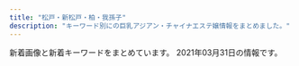 ```yaml
---
title: "松戸・新松戸・柏・我孫子"
description: "キーワード別にの巨乳アジアン・チャイナエステ嬢情報をまとめました。"
---
```


新着画像と新着キーワードをまとめています。
2021年03月31日の情報です。

<DmmAffiliateIns />
<KeywordTable
  shops={
    [
    {
        "img_links": [
            "http://www.b-mermaid.work/images/menu/interior.png",
            "http://www.b-mermaid.work/images/1.jpg",
            "http://www.b-mermaid.work/images/interior_t.jpg",
            "http://www.b-mermaid.work/images/news.jpg",
            "http://www.b-mermaid.work/images/3.jpg",
            "http://www.b-mermaid.work/images/4.jpg",
            "http://www.b-mermaid.work/images/tgirl.jpg",
            "http://www.b-mermaid.work/staff/ritu.jpg",
            "http://www.b-mermaid.work/staff/serina.jpg",
            "http://www.b-mermaid.work/images/int2.jpg",
            "http://www.b-mermaid.work/img/nina1.png",
            "http://www.b-mermaid.work/img/uta1.png",
            "http://www.b-mermaid.work/images/menu/staff.png",
            "http://www.b-mermaid.work/images/menu/top.png",
            "http://www.b-mermaid.work/staff/hana.jpg",
            "http://www.b-mermaid.work/staff/nina.jpg",
            "http://www.b-mermaid.work/img/ritu1.png",
            "http://www.b-mermaid.work/staff/nana.jpg",
            "http://www.b-mermaid.work/img/hana1.png",
            "http://www.b-mermaid.work/images/6.jpg",
            "http://www.b-mermaid.work/images/int1.jpg",
            "http://www.b-mermaid.work/images/staff_t.jpg",
            "http://www.b-mermaid.work/images/2.jpg",
            "http://www.b-mermaid.work/images/5.jpg",
            "http://www.b-mermaid.work/img/nana1.png",
            "http://www.b-mermaid.work/images/head.jpg",
            "http://www.b-mermaid.work/staff/uta.jpg",
            "http://www.b-mermaid.work/images/sys.jpg",
            "http://www.b-mermaid.work/img/serina1.png",
            "http://www.b-mermaid.work/images/tr.jpg"
        ],
        "keywords": {},
        "station": "JR\u67cf\u99c5\u5357\u53e3",
        "url": "http://www.b-mermaid.work/",
        "name": "\u30d0\u30d6\u30eb\u30de\u30fc\u30e1\u30a4\u30c9"
    },
    {
        "url": "http://yuen.est-u.com/",
        "img_links": [
            "http://yuen.est-u.com/images/index_08.png",
            "http://yuen.est-u.com/images/index_05.png",
            "http://yuen.est-u.com/images/index_06.png",
            "http://yuen.est-u.com/images/index_10.png",
            "http://yuen.est-u.com/images/index_04.png",
            "http://yuen.est-u.com/images/staff_08.png",
            "http://yuen.est-u.com/images/index_12.png",
            "http://yuen.est-u.com/images/pick_08.png"
        ],
        "keywords": {},
        "name": "\u512a\u82d1",
        "station": "\u516b\u67f1\u99c5\u5357\u53e3"
    },
    {
        "keywords": {},
        "name": "\u512a\u3057\u3044\u624b",
        "url": "http://yasashiite.estx.net/",
        "station": "JR\u677e\u6238\u99c5\u897f\u53e3",
        "img_links": [
            "http://yasashiite.estx.net/images/staff_01.jpg",
            "http://yasashiite.estx.net/images/s2.jpg",
            "http://yasashiite.estx.net/images/index_15.jpg",
            "http://yasashiite.estx.net/images/index_02.jpg",
            "http://yasashiite.estx.net/images/a8.jpg",
            "http://yasashiite.estx.net/images/index_10.jpg",
            "http://yasashiite.estx.net/images/k2.jpg",
            "http://yasashiite.estx.net/images/s1.jpg",
            "http://yasashiite.estx.net/images/s3.jpg",
            "http://yasashiite.estx.net/images/a10.jpg",
            "http://yasashiite.estx.net/images/index_14.jpg",
            "http://yasashiite.estx.net/images/a9.jpg",
            "http://yasashiite.estx.net/images/a1.jpg",
            "http://yasashiite.estx.net/images/a5.jpg",
            "http://yasashiite.estx.net/images/index_06.jpg",
            "http://yasashiite.estx.net/images/index_05.jpg",
            "http://yasashiite.estx.net/images/a2.jpg",
            "http://yasashiite.estx.net/images/index_03.jpg",
            "http://yasashiite.estx.net/images/index_12.jpg",
            "http://yasashiite.estx.net/images/index_01.jpg",
            "http://yasashiite.estx.net/images/a7.jpg",
            "http://yasashiite.estx.net/images/s6.jpg",
            "http://yasashiite.estx.net/images/a4.jpg",
            "http://yasashiite.estx.net/images/s5.jpg",
            "http://yasashiite.estx.net/images/staff_03.jpg",
            "http://yasashiite.estx.net/images/index_17.jpg",
            "http://yasashiite.estx.net/images/index_07.jpg",
            "http://yasashiite.estx.net/images/index_04.jpg",
            "http://yasashiite.estx.net/images/k1.jpg",
            "http://yasashiite.estx.net/images/a3.jpg",
            "http://yasashiite.estx.net/images/a6.jpg"
        ]
    },
    {
        "img_links": [
            "http://www.no1-massage.xyz/files/029.jpg",
            "http://www.no1-massage.xyz/files/020.jpg",
            "http://www.no1-massage.xyz/files/017.jpg",
            "http://www.no1-massage.xyz/files/033-02.jpg",
            "http://www.no1-massage.xyz/files/036.jpg",
            "http://www.no1-massage.xyz/files/037.jpg",
            "http://www.no1-massage.xyz/files/031-02.jpg",
            "http://www.no1-massage.xyz/files/022-02.jpg",
            "http://www.no1-massage.xyz/files/021-02.jpg",
            "http://www.no1-massage.xyz/files/030-02.jpg",
            "http://www.no1-massage.xyz/files/033.jpg",
            "http://www.no1-massage.xyz/files/034.jpg",
            "http://www.no1-massage.xyz/files/025.jpg",
            "http://www.no1-massage.xyz/files/026-02.jpg",
            "http://www.no1-massage.xyz/files/036-02.jpg",
            "http://www.no1-massage.xyz/files/029-02.jpg",
            "http://www.no1-massage.xyz/files/032-02.jpg",
            "http://www.no1-massage.xyz/files/020-02.jpg",
            "http://www.no1-massage.xyz/files/017-02.jpg",
            "http://www.no1-massage.xyz/files/031.jpg",
            "http://www.no1-massage.xyz/files/024.jpg",
            "http://www.no1-massage.xyz/images/news.jpg",
            "http://www.no1-massage.xyz/files/032.jpg",
            "http://www.no1-massage.xyz/files/034-02.jpg",
            "http://www.no1-massage.xyz/files/030.jpg",
            "http://www.no1-massage.xyz/files/028.jpg",
            "http://www.no1-massage.xyz/files/027.jpg",
            "http://www.no1-massage.xyz/files/035.jpg",
            "http://www.no1-massage.xyz/files/022.jpg",
            "http://www.no1-massage.xyz/files/021.jpg",
            "http://www.no1-massage.xyz/images/staff_s.png",
            "http://www.no1-massage.xyz/files/025-02.jpg",
            "http://www.no1-massage.xyz/images/top.png",
            "http://www.no1-massage.xyz/images/link_s.png",
            "http://www.no1-massage.xyz/files/024-02.jpg",
            "http://www.no1-massage.xyz/files/037-02.jpg",
            "http://www.no1-massage.xyz/files/012-02.jpg",
            "http://www.no1-massage.xyz/files/012.jpg",
            "http://www.no1-massage.xyz/files/026.jpg",
            "http://www.no1-massage.xyz/files/035-02.jpg",
            "http://www.no1-massage.xyz/files/027-02.jpg",
            "http://www.no1-massage.xyz/files/028-02.jpg"
        ],
        "url": "http://www.no1-massage.xyz/",
        "keywords": {
            "D": 28,
            "85": 2,
            "88": 2,
            "86": 14,
            "F": 2,
            "87": 14,
            "84": 2,
            "C": 8,
            "83": 4
        },
        "station": "\u938c\u30f6\u8c37\u99c5\u6771\u53e3",
        "name": "No.1 -\u30ca\u30f3\u30d0\u30fc\u30ef\u30f3-"
    },
    {
        "url": "http://pinky.ests.jp/",
        "img_links": [
            "http://pinky.ests.jp/photos/sites/41/2021/02/2021020214092749.jpg",
            "http://pinky.ests.jp/images/mobile.jpg",
            "http://pinky.ests.jp/photos/sites/41/2019/08/2019080916421967.jpg",
            "http://pinky.ests.jp/photos/sites/41/2018/05/2018052407323023.jpg",
            "http://pinky.ests.jp/photos/sites/41/2017/07/01.jpg",
            "http://pinky.ests.jp/photos/sites/41/2018/05/2018050207171151.jpg",
            "http://pinky.ests.jp/photos/sites/41/2018/02/2018022305081948.jpg",
            "http://pinky.ests.jp/photos/sites/41/2016/12/staff14.jpg",
            "http://pinky.ests.jp/images/room1.jpg",
            "http://pinky.ests.jp/images/staff0.jpg",
            "http://pinky.ests.jp/photos/sites/41/2017/11/2017111705455167.jpg",
            "http://pinky.ests.jp/photos/sites/41/2018/07/2018070506262885.jpg",
            "http://pinky.ests.jp/images/s_link.png",
            "http://pinky.ests.jp/photos/sites/41/2018/02/2018021206014711.jpg",
            "http://pinky.ests.jp/photos/sites/41/2020/03/2020032718060170.jpg",
            "http://pinky.ests.jp/photos/sites/41/2018/04/2018041109544793.jpg",
            "http://pinky.ests.jp/photos/sites/41/2020/01/2020011612505779.jpg",
            "http://pinky.ests.jp/photos/sites/41/2017/03/2.jpg",
            "http://pinky.ests.jp/photos/sites/41/2019/01/2019011416495971.jpg",
            "http://pinky.ests.jp/photos/sites/41/2017/10/2017100310324927.jpg",
            "http://pinky.ests.jp/photos/sites/41/2020/07/2020073117282581.jpg",
            "http://pinky.ests.jp/photos/sites/41/2020/01/2020011013071732.jpg",
            "http://pinky.ests.jp/images/room2.jpg",
            "http://pinky.ests.jp/photos/sites/41/2019/04/201904271525014.jpg",
            "http://pinky.ests.jp/photos/sites/41/2019/05/2019050315541711.jpg",
            "http://pinky.ests.jp/photos/sites/41/2018/02/2018021404565599.jpg",
            "http://pinky.ests.jp/photos/sites/41/2018/09/201809050707425.jpg",
            "http://pinky.ests.jp/images/s_staff.png",
            "http://pinky.ests.jp/images/news.jpg",
            "http://pinky.ests.jp/photos/sites/41/2020/01/2020012318124421.jpg",
            "http://pinky.ests.jp/photos/sites/41/2017/09/2017091609572086.jpg",
            "http://pinky.ests.jp/photos/sites/41/2020/03/202003311902414.jpg",
            "http://pinky.ests.jp/photos/sites/41/2018/02/2018021903035949.jpg",
            "http://pinky.ests.jp/photos/sites/41/2020/12/2020122317221995.jpg",
            "http://pinky.ests.jp/photos/sites/41/2019/03/2019032615535586.jpg",
            "http://pinky.ests.jp/images/room4.jpg",
            "http://pinky.ests.jp/images/girl-z2.jpg",
            "http://pinky.ests.jp/photos/sites/41/2020/01/2020011013071324.jpg",
            "http://pinky.ests.jp/images/girl-z1.jpg",
            "http://pinky.ests.jp/photos/sites/41/2016/12/staff13.jpg",
            "http://pinky.ests.jp/photos/sites/41/2019/01/2019012814280336.jpg",
            "http://pinky.ests.jp/photos/sites/41/2020/08/2020080710524457.jpg",
            "http://pinky.ests.jp/photos/sites/41/2018/06/2018061105211179.jpg",
            "http://pinky.ests.jp/photos/sites/41/2021/01/2021010819010483.jpg",
            "http://pinky.ests.jp/images/top.png",
            "http://pinky.ests.jp/photos/sites/41/2019/08/2019082212000482.jpg",
            "http://pinky.ests.jp/photos/sites/41/2018/07/2018070904501423.jpg",
            "http://pinky.ests.jp/photos/sites/41/2017/10/2017100310321223.jpg",
            "http://pinky.ests.jp/images/room3.jpg",
            "http://pinky.ests.jp/photos/sites/41/2018/05/2018051009221193.jpg",
            "http://pinky.ests.jp/photos/sites/41/2018/02/2018021503571459.jpg",
            "http://pinky.ests.jp/photos/sites/41/2017/10/2017102104274221.jpeg",
            "http://pinky.ests.jp/photos/sites/41/2019/08/2019082212025765.jpg",
            "http://pinky.ests.jp/photos/sites/41/2020/01/2020012717085182.jpg",
            "http://pinky.ests.jp/photos/sites/41/2018/05/2018052106183295.jpg",
            "http://pinky.ests.jp/images/pick.jpg",
            "http://pinky.ests.jp/photos/sites/41/2020/07/2020070113444471.jpg",
            "http://pinky.ests.jp/photos/sites/41/2018/12/2018122816184851.jpg"
        ],
        "station": "JR\u677e\u6238\u99c5\u6771\u53e3",
        "name": "Pinky",
        "keywords": {
            "83": 5,
            "C": 54,
            "84": 1,
            "86": 6,
            "90": 1,
            "87": 4,
            "E": 2,
            "85": 11,
            "D": 17,
            "82": 1
        }
    },
    {
        "url": "http://rlx-heal.com/",
        "img_links": [
            "http://rlx-heal.com/staff/nana/01.jpg",
            "http://rlx-heal.com/css/top-left02.jpg",
            "http://rlx-heal.com/staff/sora/01.jpg",
            "http://rlx-heal.com/css/top02.jpg",
            "http://rlx-heal.com/staff/ai/01.jpg",
            "http://rlx-heal.com/css/tel01.png",
            "http://rlx-heal.com/css/nav/nav-004.jpg",
            "http://rlx-heal.com/staff/mai/01.jpg",
            "http://rlx-heal.com/css/staff/up.jpg",
            "http://rlx-heal.com/css/nav/nav-006.jpg",
            "http://rlx-heal.com/staff/rina/01.jpg",
            "http://rlx-heal.com/staff/momo/01.jpg",
            "http://rlx-heal.com/css/nav/nav-001.jpg",
            "http://rlx-heal.com/css/staff/new.jpg",
            "http://rlx-heal.com/css/top-left0001.jpg",
            "http://rlx-heal.com/css/nav/nav-003.jpg",
            "http://rlx-heal.com/css/nav/nav-002.jpg",
            "http://rlx-heal.com/css/nav/nav-005.jpg"
        ],
        "keywords": {},
        "station": "JR\u677e\u6238\u99c5\u897f\u53e3",
        "name": "Amanda"
    },
    {
        "name": "SecretGarden",
        "station": "JR\u65b0\u677e\u6238\u99c5",
        "img_links": [
            "http://secretgarden0607.com/img/tit2.jpg",
            "http://secretgarden0607.com/img/st121.jpg",
            "http://secretgarden0607.com/img/st122.jpg",
            "http://secretgarden0607.com/img/st011.jpg",
            "http://secretgarden0607.com/img/st01.jpg",
            "http://secretgarden0607.com/img/st021.jpg",
            "http://secretgarden0607.com/img/st06.jpg",
            "http://secretgarden0607.com/img/st033.jpg",
            "http://secretgarden0607.com/img/tit.jpg",
            "http://secretgarden0607.com/img/f1.jpg",
            "http://secretgarden0607.com/img/st02.jpg",
            "http://secretgarden0607.com/img/st063.jpg",
            "http://secretgarden0607.com/img/st073.jpg",
            "http://secretgarden0607.com/img/st034.jpg",
            "http://secretgarden0607.com/img/st022.jpg",
            "http://secretgarden0607.com/img/haya.jpg",
            "http://secretgarden0607.com/img/st072.jpg",
            "http://secretgarden0607.com/img/st024.jpg",
            "http://secretgarden0607.com/img/no.png",
            "http://secretgarden0607.com/img/st123.jpg",
            "http://secretgarden0607.com/img/tit1.jpg",
            "http://secretgarden0607.com/img/st071.jpg",
            "http://secretgarden0607.com/img/st03.jpg",
            "http://secretgarden0607.com/img/st07.jpg",
            "http://secretgarden0607.com/img/st023.jpg",
            "http://secretgarden0607.com/img/st12.jpg",
            "http://secretgarden0607.com/img/st013.jpg",
            "http://secretgarden0607.com/img/st012.jpg",
            "http://secretgarden0607.com/img/noo.png",
            "http://secretgarden0607.com/img/st031.jpg",
            "http://secretgarden0607.com/img/st061.jpg",
            "http://secretgarden0607.com/img/st062.jpg",
            "http://secretgarden0607.com/img/st032.jpg"
        ],
        "url": "http://secretgarden0607.com/",
        "keywords": {
            "86": 8,
            "87": 4
        }
    },
    {
        "station": "JR\u677e\u6238\u99c5\u6771\u53e3",
        "keywords": {
            "D": 8,
            "E": 1,
            "86": 9
        },
        "img_links": [
            "http://xn--vckg5a5c7c8c1czd.biz/img/cg6.jpg",
            "http://xn--vckg5a5c7c8c1czd.biz/img/cg8.jpg",
            "http://xn--vckg5a5c7c8c1czd.biz/img/cg51.jpg",
            "http://xn--vckg5a5c7c8c1czd.biz/img/ro1.jpg",
            "http://xn--vckg5a5c7c8c1czd.biz/img/cg5.jpg",
            "http://xn--vckg5a5c7c8c1czd.biz/img/r2.jpg",
            "http://xn--vckg5a5c7c8c1czd.biz/img/cg2.jpg",
            "http://xn--vckg5a5c7c8c1czd.biz/img/stat.jpg",
            "http://xn--vckg5a5c7c8c1czd.biz/img/syst.jpg",
            "http://xn--vckg5a5c7c8c1czd.biz/img/cg7.jpg",
            "http://xn--vckg5a5c7c8c1czd.biz/img/cg10.jpg",
            "http://xn--vckg5a5c7c8c1czd.biz/img/cg3.jpg",
            "http://xn--vckg5a5c7c8c1czd.biz/img/cg9.jpg",
            "http://xn--vckg5a5c7c8c1czd.biz/img/root.jpg",
            "http://xn--vckg5a5c7c8c1czd.biz/img/bb.png",
            "http://xn--vckg5a5c7c8c1czd.biz/img/cg1.jpg",
            "http://xn--vckg5a5c7c8c1czd.biz/img/top.jpg",
            "http://xn--vckg5a5c7c8c1czd.biz/img/r4.jpg",
            "http://xn--vckg5a5c7c8c1czd.biz/img/rect.jpg",
            "http://xn--vckg5a5c7c8c1czd.biz/img/r1.jpg",
            "http://xn--vckg5a5c7c8c1czd.biz/img/lint.jpg",
            "http://xn--vckg5a5c7c8c1czd.biz/img/r3.jpg",
            "http://xn--vckg5a5c7c8c1czd.biz/img/cg71.jpg",
            "http://xn--vckg5a5c7c8c1czd.biz/img/acct.jpg"
        ],
        "name": "\u685c",
        "url": "http://xn--vckg5a5c7c8c1czd.biz/"
    },
    {
        "img_links": [
            "http://cucura.jpn.cm/photos/sites/38/2021/03/2021031510451450.jpg",
            "http://cucura.jpn.cm/images/s_news.jpg",
            "http://cucura.jpn.cm/photos/sites/38/2020/06/2020061614532971.jpg",
            "http://cucura.jpn.cm/photos/sites/38/2021/02/2021022712463364.jpg",
            "http://cucura.jpn.cm/photos/sites/38/2019/06/2019061911111315.jpg",
            "http://cucura.jpn.cm/images/room4.jpg",
            "http://cucura.jpn.cm/photos/sites/38/2021/03/202103311205250.jpg",
            "http://cucura.jpn.cm/images/s_link.jpg",
            "http://cucura.jpn.cm/photos/sites/38/2020/11/2020110412483410.jpg",
            "http://cucura.jpn.cm/photos/sites/38/2021/02/2021022313322835.jpg",
            "http://cucura.jpn.cm/photos/sites/38/2019/01/2019011118544314.jpg",
            "http://cucura.jpn.cm/photos/sites/38/2021/03/2021030211243377.jpg",
            "http://cucura.jpn.cm/photos/sites/38/2019/01/2019011118544192.jpg",
            "http://cucura.jpn.cm/images/nbj3.jpg",
            "http://cucura.jpn.cm/photos/sites/38/2019/01/201901111854428.jpg",
            "http://cucura.jpn.cm/photos/sites/38/2020/09/2020092417191484.jpg",
            "http://cucura.jpn.cm/images/room2.jpg",
            "http://cucura.jpn.cm/images/staff_bj3.jpg",
            "http://cucura.jpn.cm/photos/sites/38/2019/06/2019061818212964.jpg",
            "http://cucura.jpn.cm/photos/sites/38/2019/01/2019011118544338.jpg",
            "http://cucura.jpn.cm/photos/sites/38/2020/05/2020051915203340.jpg",
            "http://cucura.jpn.cm/photos/sites/38/2020/04/2020040410210785.jpg",
            "http://cucura.jpn.cm/photos/sites/38/2019/01/2019011118544274.jpg",
            "http://cucura.jpn.cm/images/mobile.jpg",
            "http://cucura.jpn.cm/photos/sites/38/2019/01/2019011118544320.jpg",
            "http://cucura.jpn.cm/photos/sites/38/2020/07/2020072712304399.jpg",
            "http://cucura.jpn.cm/photos/sites/38/2020/04/2020042818525231.jpg",
            "http://cucura.jpn.cm/images/room3.jpg",
            "http://cucura.jpn.cm/photos/sites/38/2020/08/202008121022473.jpg",
            "http://cucura.jpn.cm/photos/sites/38/2020/06/2020061212481651.jpg",
            "http://cucura.jpn.cm/photos/sites/38/2020/11/2020111613351458.jpg",
            "http://cucura.a1.ies.bz/upload/sites/38/2021/03/202103311205250-549x824.jpg",
            "http://cucura.jpn.cm/photos/sites/38/2020/10/2020101017351457.jpg",
            "http://cucura.jpn.cm/images/s_staff.jpg",
            "http://cucura.jpn.cm/images/room1.jpg",
            "http://cucura.jpn.cm/photos/sites/38/2019/06/2019061810373645.jpg",
            "http://cucura.jpn.cm/photos/sites/38/2020/08/202008021048430.jpg",
            "http://cucura.jpn.cm/photos/sites/38/2021/03/2021031612552075.jpg",
            "http://cucura.jpn.cm/images/top.png"
        ],
        "station": "JR\u67cf\u99c5\u6771\u53e3",
        "name": "Cucura \uff5e\u30ad\u30e5\u30ad\u30e5\u30e9\uff5e",
        "url": "http://cucura.jpn.cm/",
        "keywords": {
            "C": 35,
            "87": 5,
            "85": 6,
            "D": 22,
            "E": 2,
            "84": 2,
            "86": 10
        }
    },
    {
        "name": "\u5c0f\u96ea\u306e\u90e8\u5c4b",
        "keywords": {
            "86": 4,
            "C": 11,
            "D": 8,
            "87": 4
        },
        "station": "JR\u677e\u6238\u99c5\u897f\u53e3",
        "url": "https://koyuki-room.ests.jp/",
        "img_links": [
            "https://koyuki-room.ests.jp/images/service3.jpg",
            "https://koyuki-room.ests.jp/images/mainimg.jpg",
            "https://koyuki-room.ests.jp/images/service4.jpg",
            "https://koyuki-room.ests.jp/images/ac3.jpg",
            "https://koyuki-room.ests.jp/images/sp_img_teaser.jpg",
            "https://koyuki-room.ests.jp/images/ac4.jpg",
            "https://koyuki-room.ests.jp/images/ac5.jpg",
            "https://koyuki-room.ests.jp/images/img_teaser.jpg",
            "https://koyuki-room.ests.jp/images/ac2.jpg",
            "https://koyuki-room.ests.jp/images/service1.jpg",
            "https://koyuki-room.ests.jp/images/service2.jpg",
            "https://koyuki-room.ests.jp/images/sp_mainimg.jpg",
            "https://koyuki-room.ests.jp/photos/sites/77/2020/11/2020111107322026.jpg",
            "https://koyuki-room.ests.jp/images/pagetop.png",
            "https://koyuki-room.ests.jp/images/ac1.jpg",
            "https://koyuki-room.ests.jp/photos/sites/77/2020/11/202011110732216.jpg"
        ]
    },
    {
        "url": "http://www.oiran.iesjp.info/",
        "name": "\u82b1\u9b41 \uff5e\u304a\u3044\u3089\u3093\uff5e",
        "station": "JR\u65b0\u516b\u67f1\u99c5",
        "keywords": {
            "88": 4,
            "87": 24,
            "D": 28
        },
        "img_links": [
            "http://www.oiran.iesjp.info/files/003-02.jpg",
            "http://www.oiran.iesjp.info/files/011-03.jpg",
            "http://www.oiran.iesjp.info/files/006.jpg",
            "http://www.oiran.iesjp.info/files/006-03.jpg",
            "http://www.oiran.iesjp.info/files/001-02.jpg",
            "http://www.oiran.iesjp.info/images/icon_info.png",
            "http://www.oiran.iesjp.info/files/012.jpg",
            "http://www.oiran.iesjp.info/files/012-03.jpg",
            "http://www.oiran.iesjp.info/files/004.jpg",
            "http://www.oiran.iesjp.info/files/009.jpg",
            "http://www.oiran.iesjp.info/files/009-03.jpg",
            "http://www.oiran.iesjp.info/images/icon_staff.png",
            "http://www.oiran.iesjp.info/common/images/photo01.jpg",
            "http://www.oiran.iesjp.info/files/001-03.jpg",
            "http://www.oiran.iesjp.info/files/011.jpg",
            "http://www.oiran.iesjp.info/files/003-03.jpg",
            "http://www.oiran.iesjp.info/files/003.jpg",
            "http://www.oiran.iesjp.info/files/004-02.jpg",
            "http://www.oiran.iesjp.info/files/012-02.jpg",
            "http://www.oiran.iesjp.info/files/009-02.jpg",
            "http://www.oiran.iesjp.info/files/001.jpg",
            "http://www.oiran.iesjp.info/files/006-02.jpg",
            "http://www.oiran.iesjp.info/images/mainImg_sub.jpg",
            "http://www.oiran.iesjp.info/images/btn2.png",
            "http://www.oiran.iesjp.info/images/icon_tel.png",
            "http://www.oiran.iesjp.info/images/icon_top.png",
            "http://www.oiran.iesjp.info/common/images/photo02.jpg",
            "http://www.oiran.iesjp.info/files/011-02.jpg",
            "http://www.oiran.iesjp.info/files/004-03.jpg",
            "http://www.oiran.iesjp.info/common/images/photo03.jpg"
        ]
    },
    {
        "url": "http://chun.relaxjp.com/",
        "keywords": {
            "92": 1,
            "90": 2,
            "C": 3,
            "G": 1,
            "E": 1,
            "84": 1,
            "89": 1,
            "85": 3,
            "D": 2
        },
        "name": "\u67cf Spring",
        "station": "JR\u67cf\u99c5\u6771\u53e3",
        "img_links": [
            "http://chun.relaxjp.com/css/staff/staff002-b.png",
            "http://chun.relaxjp.com/css/top-left02.png",
            "http://chun.relaxjp.com/css/staff/staff0010-b.png",
            "http://chun.relaxjp.com/css/nav/change-005.jpg",
            "http://chun.relaxjp.com/css/nav/change-003.jpg",
            "http://chun.relaxjp.com/css/nav/change-002.jpg",
            "http://chun.relaxjp.com/css/staff-left01.png",
            "http://chun.relaxjp.com/css/staff/staff010-a.png",
            "http://chun.relaxjp.com/css/tel01.png",
            "http://chun.relaxjp.com/css/staff/staff16-b.png",
            "http://chun.relaxjp.com/css/nav/change-004.jpg",
            "http://chun.relaxjp.com/css/staff/staff004-a.png",
            "http://chun.relaxjp.com/css/top-right03.png",
            "http://chun.relaxjp.com/css/nav/nav-003.jpg",
            "http://chun.relaxjp.com/css/nav/change-006.jpg",
            "http://chun.relaxjp.com/css/staff/staff16-a.png",
            "http://chun.relaxjp.com/css/top-right0003.png",
            "http://chun.relaxjp.com/css/staff/staff15-b.png",
            "http://chun.relaxjp.com/css/nav/nav-001.jpg",
            "http://chun.relaxjp.com/css/staff/staff0012-b.png",
            "http://chun.relaxjp.com/css/staff/staff004-b.png",
            "http://chun.relaxjp.com/css/nav/nav-004.jpg",
            "http://chun.relaxjp.com/css/huabian.png",
            "http://chun.relaxjp.com/css/staff/staff007-a.png",
            "http://chun.relaxjp.com/css/staff/staff007-b.png",
            "http://chun.relaxjp.com/css/osusume-08.png",
            "http://chun.relaxjp.com/css/staff/staff15-a.png",
            "http://chun.relaxjp.com/css/nav/nav-002.jpg",
            "http://chun.relaxjp.com/css/nav/change-001.jpg",
            "http://chun.relaxjp.com/css/staff/staff21-a.png",
            "http://chun.relaxjp.com/css/staff/staff002-a.png",
            "http://chun.relaxjp.com/css/nav/nav-006.jpg",
            "http://chun.relaxjp.com/css/nav/nav-005.jpg"
        ]
    },
    {
        "station": "JR\u99ac\u6a4b\u99c5\u897f\u53e3",
        "keywords": {},
        "url": "https://heartpeace-mabashi.business.site/",
        "img_links": [],
        "name": "heart Peace \u99ac\u6a4b"
    },
    {
        "keywords": {
            "C": 4,
            "86": 8,
            "D": 28,
            "87": 24
        },
        "station": "\u65b0\u938c\u30f6\u8c37\u99c5",
        "img_links": [
            "http://www.momoen.relaxmens.com/images/backBtn.png",
            "http://www.momoen.relaxmens.com/files/007.jpg",
            "http://www.momoen.relaxmens.com/files/001-02.jpg",
            "http://www.momoen.relaxmens.com/images/time.png",
            "http://www.momoen.relaxmens.com/files/002.jpg",
            "http://www.momoen.relaxmens.com/files/010.jpg",
            "http://www.momoen.relaxmens.com/images/barLink.png",
            "http://www.momoen.relaxmens.com/files/009-02.jpg",
            "http://www.momoen.relaxmens.com/files/001.jpg",
            "http://www.momoen.relaxmens.com/files/001-03.jpg",
            "http://www.momoen.relaxmens.com/files/003.jpg",
            "http://www.momoen.relaxmens.com/files/008-02.jpg",
            "http://www.momoen.relaxmens.com/images/btnTop.png",
            "http://www.momoen.relaxmens.com/files/003-03.jpg",
            "http://www.momoen.relaxmens.com/files/010-03.jpg",
            "http://www.momoen.relaxmens.com/images/concept.png",
            "http://www.momoen.relaxmens.com/images/barTherapist.png",
            "http://www.momoen.relaxmens.com/files/003-02.jpg",
            "http://www.momoen.relaxmens.com/images/barAccess.png",
            "http://www.momoen.relaxmens.com/images/barProfile.png",
            "http://www.momoen.relaxmens.com/images/barSystem.png",
            "http://www.momoen.relaxmens.com/files/010-02.jpg",
            "http://www.momoen.relaxmens.com/images/barSchedule.png",
            "http://www.momoen.relaxmens.com/files/008-03.jpg",
            "http://www.momoen.relaxmens.com/files/005.jpg",
            "http://www.momoen.relaxmens.com/files/008.jpg",
            "http://www.momoen.relaxmens.com/images/header.png",
            "http://www.momoen.relaxmens.com/files/009-03.jpg",
            "http://www.momoen.relaxmens.com/files/007-03.jpg",
            "http://www.momoen.relaxmens.com/files/002-03.jpg",
            "http://www.momoen.relaxmens.com/files/007-02.jpg",
            "http://www.momoen.relaxmens.com/images/barRecruit.png",
            "http://www.momoen.relaxmens.com/images/contentBottom.jpg",
            "http://www.momoen.relaxmens.com/images/barProfileSche.png",
            "http://www.momoen.relaxmens.com/files/009.jpg",
            "http://www.momoen.relaxmens.com/files/005-02.jpg",
            "http://www.momoen.relaxmens.com/files/005-03.jpg",
            "http://www.momoen.relaxmens.com/files/002-02.jpg"
        ],
        "name": "\u6843\u306e\u5712",
        "url": "http://www.momoen.relaxmens.com/"
    },
    {
        "keywords": {
            "\u80f8": 1,
            "F": 2,
            "85": 1,
            "D": 3,
            "86": 3,
            "94": 2,
            "E": 1
        },
        "name": "Athena\uff5e\u30a2\u30c6\u30fc\u30ca\uff5e",
        "url": "http://ninutctorlo.xyz/",
        "station": "JR\u5929\u738b\u53f0\u99c5\u5357\u53e3",
        "img_links": [
            "http://ninutctorlo.xyz/static/picture/cam02.jpg",
            "http://ninutctorlo.xyz/uploads/210308/1-21030Q13022241.png",
            "http://ninutctorlo.xyz/uploads/210308/1-21030Q13315957.png",
            "http://ninutctorlo.xyz/static/picture/nav-001.png",
            "http://ninutctorlo.xyz/uploads/210308/1-21030Q123494W.png",
            "http://ninutctorlo.xyz/uploads/210308/1-21030Q1322L04.png",
            "http://ninutctorlo.xyz/static/picture/nav-004.png",
            "http://ninutctorlo.xyz/images/bannar01.png",
            "http://ninutctorlo.xyz/static/picture/nav-005.png",
            "http://ninutctorlo.xyz/static/picture/baner.jpg",
            "http://ninutctorlo.xyz/static/picture/nav-006.png",
            "http://ninutctorlo.xyz/static/picture/top-right001.png",
            "http://ninutctorlo.xyz/static/picture/nav-003.png",
            "http://ninutctorlo.xyz/static/picture/tel.png",
            "http://ninutctorlo.xyz/uploads/210308/1-21030Q12Z4223.png",
            "http://ninutctorlo.xyz/images/bannar02.png",
            "http://ninutctorlo.xyz/static/picture/nav-002.png",
            "http://ninutctorlo.xyz/uploads/210308/1-21030Q13124U2.png",
            "http://ninutctorlo.xyz/static/picture/top-right03.png"
        ]
    },
    {
        "url": "http://www.a-hitomebore.info/",
        "keywords": {},
        "img_links": [
            "http://www.a-hitomebore.info/uploads/hitomebore/2010/02/m02.jpg",
            "http://www.a-hitomebore.info/uploads/hitomebore/2017/12/kina2017121.jpg",
            "http://www.a-hitomebore.info/uploads/hitomebore/2010/02/sys3.jpg",
            "http://www.a-hitomebore.info/uploads/hitomebore/2010/02/m1.jpg",
            "http://www.a-hitomebore.info/uploads/hitomebore/2017/10/risa201710.jpg",
            "http://www.a-hitomebore.info/uploads/hitomebore/2010/02/room-5.jpg",
            "http://www.a-hitomebore.info/uploads/hitomebore/2010/02/m03.jpg",
            "http://www.a-hitomebore.info/uploads/hitomebore/2010/02/m6.jpg",
            "http://www.a-hitomebore.info/uploads/hitomebore/2010/02/room-6.jpg",
            "http://www.a-hitomebore.info/uploads/hitomebore/2010/02/m01.jpg",
            "http://www.a-hitomebore.info/uploads/hitomebore/2010/02/m3.jpg",
            "http://www.a-hitomebore.info/uploads/hitomebore/2017/12/kina20172.jpg",
            "http://www.a-hitomebore.info/uploads/hitomebore/2020/12/0E1C34DF-7842-44BF-9E9D-5D53DCA1A56D.jpeg",
            "http://www.a-hitomebore.info/uploads/hitomebore/2010/02/room-1.jpg",
            "http://www.a-hitomebore.info/uploads/hitomebore/2017/06/IMG_81123-300x151.jpg",
            "http://www.a-hitomebore.info/uploads/hitomebore/2010/02/campiagn7.jpg",
            "http://www.a-hitomebore.info/uploads/hitomebore/2010/02/m2.jpg",
            "http://www.a-hitomebore.info/uploads/hitomebore/2011/09/dajie.jpg",
            "http://www.a-hitomebore.info/uploads/hitomebore/images/no-photo.jpg",
            "http://www.a-hitomebore.info/uploads/hitomebore/2018/02/kumi.jpg",
            "http://www.a-hitomebore.info/uploads/hitomebore/2010/02/room-3.jpg",
            "http://www.a-hitomebore.info/uploads/hitomebore/2020/10/F3A49FB4-848F-4AE1-A598-5EF2811C0E62.jpeg",
            "http://www.a-hitomebore.info/uploads/hitomebore/2015/02/head1.jpg",
            "http://www.a-hitomebore.info/uploads/hitomebore/2010/02/m06.jpg",
            "http://www.a-hitomebore.info/uploads/hitomebore/2010/02/m05.jpg",
            "http://www.a-hitomebore.info/uploads/hitomebore/2010/02/m4.jpg",
            "http://www.a-hitomebore.info/uploads/hitomebore/2021/01/5D8218E4-AF3F-4C3E-BD0E-5351227C492D.jpeg",
            "http://www.a-hitomebore.info/uploads/hitomebore/2010/02/m04.jpg",
            "http://www.a-hitomebore.info/uploads/hitomebore/2010/02/m5.jpg",
            "http://www.a-hitomebore.info/uploads/hitomebore/2010/02/room-4.jpg",
            "http://www.a-hitomebore.info/uploads/hitomebore/2010/02/room-2.jpg"
        ],
        "station": "JR\u65b0\u516b\u67f1\u99c5",
        "name": "\u3072\u3068\u3081\u307c\u308c"
    },
    {
        "station": "JR\u677e\u6238\u99c5\u897f\u53e3",
        "name": "Abigale\u30fb\u30a2\u30d3\u30ac\u30ec",
        "img_links": [],
        "keywords": {},
        "url": "http://abigale.xyz.mn/"
    },
    {
        "img_links": [
            "http://koukoku.xyz/fairy/css/cam-01.jpg",
            "http://koukoku.xyz/fairy/css/staff/staff07-a.png",
            "http://koukoku.xyz/fairy/css/foot01.jpg",
            "http://koukoku.xyz/fairy/css/staff/staff006-b.png",
            "http://koukoku.xyz/fairy/css/staff/staff0004-b.png",
            "http://koukoku.xyz/fairy/css/m-head03.jpg",
            "http://koukoku.xyz/fairy/css/m-top004.jpg",
            "http://koukoku.xyz/fairy/css/staff/staff005-b.png",
            "http://koukoku.xyz/fairy/images/call.png",
            "http://koukoku.xyz/fairy/css/staff/staff0003-b.png"
        ],
        "url": "http://koukoku.xyz/fairy/",
        "name": "\u30d5\u30a7\u30a2\u30ea-\u30c6\u30fc\u30eb",
        "keywords": {
            "95": 1,
            "F": 3,
            "C": 1,
            "91": 1,
            "85": 1,
            "90": 2,
            "D": 1
        },
        "station": "JR\u65b0\u516b\u67f1\u99c5"
    },
    {
        "station": "JR\u677e\u6238\u99c5\u6771\u53e3",
        "img_links": [
            "http://hime.ests.co/images/s_staff.jpg",
            "http://hime.ests.co/images/room2.jpg",
            "http://hime.ests.co/images/mobile.jpg",
            "http://hime.ests.co/images/s_link.jpg",
            "http://hime.ests.co/images/s_news.jpg",
            "http://hime.ests.co/photos/sites/27/2020/11/2020111505294488.jpg",
            "http://hime.ests.co/images/room1.jpg",
            "http://hime.ests.co/images/s_pick.jpg",
            "http://hime.ests.co/images/room3.jpg",
            "http://hime.ests.co/images/top.png",
            "http://hime.ests.co/photos/sites/27/2020/07/2020072809021138.jpg",
            "http://hime.ests.co/photos/sites/27/2020/11/2020111505294566.jpg",
            "http://hime.ests.co/images/s3.jpg",
            "http://hime.ests.co/images/info.jpg",
            "http://hime.ests.co/images/end.png",
            "http://hime.ests.co/photos/sites/27/2019/12/2019122608265227.jpg",
            "http://hime.ests.co/images/s1.jpg",
            "http://hime.ests.co/photos/sites/27/2019/12/2019122608134647.jpg",
            "http://hime.ests.co/images/room4.jpg"
        ],
        "keywords": {
            "D": 4,
            "86": 4,
            "C": 1,
            "83": 1
        },
        "name": "\u59eb",
        "url": "http://hime.ests.co/"
    },
    {
        "keywords": {
            "D": 2,
            "86": 18
        },
        "url": "http://sweety-est.xyz/",
        "name": "\u30cb\u30e3\u30f3\u30cb\u30e3\u30f3",
        "img_links": [
            "http://sweety-est.xyz/images/cg01.jpg",
            "http://sweety-est.xyz/images/20040.jpg",
            "http://sweety-est.xyz/images/cg03.jpg",
            "http://sweety-est.xyz/images/cg08.jpg",
            "http://sweety-est.xyz/images/cg07.jpg",
            "http://sweety-est.xyz/images/ri.jpg",
            "http://sweety-est.xyz/images/cg05.jpg",
            "http://sweety-est.xyz/images/cg11.jpg",
            "http://sweety-est.xyz/images/cg06.jpg",
            "http://sweety-est.xyz/images/8831.jpg",
            "http://sweety-est.xyz/images/cg10.jpg",
            "http://sweety-est.xyz/images/cg02.jpg",
            "http://sweety-est.xyz/images/now-printing.jpg",
            "http://sweety-est.xyz/images/mi.jpg"
        ],
        "station": "JR\u6211\u5b6b\u5b50\u99c5\u5317\u53e3"
    },
    {
        "url": "http://sosoya.est888.com/",
        "img_links": [
            "http://sosoya.est888.com/css/right.png",
            "http://sosoya.est888.com/css/staff/staff-04.jpg",
            "http://sosoya.est888.com/css/staff/staff-03.jpg",
            "http://sosoya.est888.com/css/staff/staff-02.jpg",
            "http://sosoya.est888.com/css/top02.jpg",
            "http://sosoya.est888.com/css/nav/nav01.png",
            "http://sosoya.est888.com/css/nav/nav06.png",
            "http://sosoya.est888.com/css/head01.jpg",
            "http://sosoya.est888.com/css/top01.jpg",
            "http://sosoya.est888.com/css/top004.jpg",
            "http://sosoya.est888.com/css/staff/naiyo01.png",
            "http://sosoya.est888.com/css/staff/staff-01.jpg",
            "http://sosoya.est888.com/css/staff/naiyo02.png",
            "http://sosoya.est888.com/css/nav/nav05.png",
            "http://sosoya.est888.com/css/left.png",
            "http://sosoya.est888.com/css/nav/nav02.png",
            "http://sosoya.est888.com/css/nav/nav04.png",
            "http://sosoya.est888.com/css/nav/nav03.png"
        ],
        "station": "JR\u677e\u6238\u99c5\u897f\u53e3",
        "name": "\u695a\u3005\u5c4b",
        "keywords": {
            "C": 1,
            "D": 1,
            "89": 3,
            "87": 1
        }
    },
    {
        "station": "JR\u65b0\u677e\u6238\u99c5",
        "url": "http://sweet.ebb.jp/",
        "img_links": [
            "http://sweet.ebb.jp/tel.jpg",
            "http://sweet.ebb.jp/2/uploadimg/1610612372.jpg",
            "http://sweet.ebb.jp/2/uploadimg/1613567657.jpg",
            "http://sweet.ebb.jp/staff_t.jpg",
            "http://sweet.ebb.jp/head.jpg",
            "http://sweet.ebb.jp/2/uploadimg/1610608439.jpg",
            "http://sweet.ebb.jp/s1.png",
            "http://sweet.ebb.jp/2/uploadimg/1565558725.jpg",
            "http://sweet.ebb.jp/r1.jpg",
            "http://sweet.ebb.jp/ta.jpg",
            "http://sweet.ebb.jp/2/uploadimg/1610612364.jpg",
            "http://sweet.ebb.jp/2/uploadimg/1565950572.jpg",
            "http://sweet.ebb.jp/2/uploadimg/1613567647.jpg",
            "http://sweet.ebb.jp/interior_t.jpg",
            "http://sweet.ebb.jp/2/uploadimg/1610612336.jpg",
            "http://sweet.ebb.jp/2/uploadimg/1613567665.jpg",
            "http://sweet.ebb.jp/news.png",
            "http://sweet.ebb.jp/sys2.png",
            "https://www.ebisu-mensesthe.jp/data/news/552265.jpg"
        ],
        "name": "\u30b9\u30a6\u30a3\u30fc\u30c8",
        "keywords": {
            "C": 22,
            "D": 22,
            "83": 22,
            "86": 11
        }
    },
    {
        "url": "http://www.rakuraku-abiko.xyz/",
        "name": "\u697d\u697d",
        "img_links": [
            "http://www.rakuraku-abiko.xyz/images/nav/nav-staff.jpg",
            "http://www.rakuraku-abiko.xyz/images/index-tiba_10.jpg",
            "http://www.rakuraku-abiko.xyz/images/index-tiba_09.jpg",
            "http://www.rakuraku-abiko.xyz/images/index-tiba_04.jpg",
            "http://www.rakuraku-abiko.xyz/images/staff/eri.jpg",
            "http://www.rakuraku-abiko.xyz/images/staff/staff.jpg",
            "http://www.rakuraku-abiko.xyz/images/staff/nana.jpg",
            "http://www.rakuraku-abiko.xyz/images/nav/nav-job.jpg",
            "http://www.rakuraku-abiko.xyz/images/staff/coco.jpg",
            "http://www.rakuraku-abiko.xyz/images/index-tiba_07.jpg",
            "http://www.rakuraku-abiko.xyz/images/staff/ready.jpg",
            "http://www.rakuraku-abiko.xyz/images/nav/nav-sys.jpg",
            "http://www.rakuraku-abiko.xyz/images/index-tiba_02.jpg",
            "http://www.rakuraku-abiko.xyz/images/staff/yuki.jpg",
            "http://www.rakuraku-abiko.xyz/images/index-tiba_13.jpg"
        ],
        "station": "JR\u6211\u5b6b\u5b50\u99c5\u5357\u53e3",
        "keywords": {}
    },
    {
        "keywords": {
            "86": 47
        },
        "name": "\u30df\u30eb\u30ad\u30fc",
        "url": "http://melpomene-est.xyz/",
        "img_links": [
            "http://melpomene-est.xyz/images/cg03.jpg",
            "http://melpomene-est.xyz/images/cg10.jpg",
            "http://melpomene-est.xyz/images/cg08.jpg",
            "http://melpomene-est.xyz/images/b6.jpg",
            "http://melpomene-est.xyz/images/cg01.jpg",
            "http://melpomene-est.xyz/images/cg06.jpg",
            "http://melpomene-est.xyz/images/rosel.png",
            "http://melpomene-est.xyz/images/cg02.jpg",
            "http://melpomene-est.xyz/images/tel.png",
            "http://melpomene-est.xyz/images/cg07.jpg",
            "http://melpomene-est.xyz/images/b1.jpg",
            "http://melpomene-est.xyz/images/cg05.jpg",
            "http://melpomene-est.xyz/images/b2.jpg",
            "http://melpomene-est.xyz/images/b3.jpg",
            "http://melpomene-est.xyz/images/b5.jpg",
            "http://melpomene-est.xyz/images/roser.png",
            "http://melpomene-est.xyz/images/b4.jpg"
        ],
        "station": "JR\u5357\u67cf\u99c5\u897f\u53e3"
    },
    {
        "img_links": [
            "http://mitsuka.ests.jp/photos/sites/20/2020/06/2020062205143284.jpg",
            "http://mitsuka.ests.jp/images/room3.jpg",
            "http://mitsuka.ests.jp/images/top.png",
            "http://mitsuka.ests.jp/photos/sites/20/2020/02/2020022006113363.jpg",
            "http://mitsuka.ests.jp/photos/sites/20/2020/10/2020102808032533.jpg",
            "http://mitsuka.ests.jp/photos/sites/20/2021/03/2021033108561634.jpg",
            "http://mitsuka.ests.jp/photos/sites/20/2020/06/202006080219203.jpg",
            "http://mitsuka.ests.jp/photos/sites/20/2021/03/2021032604093987.jpg",
            "http://mitsuka.ests.jp/images/room2.jpg",
            "http://mitsuka.ests.jp/photos/sites/20/2020/07/2020072003581899.jpg",
            "http://mitsuka.ests.jp/images/room4.jpg",
            "http://mitsuka.ests.jp/images/news.png",
            "http://mitsuka.ests.jp/photos/sites/20/2020/12/2020120104590314.jpg",
            "http://mitsuka.ests.jp/photos/sites/20/2019/10/2019100207010162.jpg",
            "http://mitsuka.ests.jp/photos/sites/20/2019/10/2019100207010087.jpg",
            "http://mitsuka.ests.jp/photos/sites/20/2021/03/2021030402004627.jpg",
            "http://mitsuka.ests.jp/photos/sites/20/2020/10/2020100907545181.jpg",
            "http://mitsuka.ests.jp/images/s_link.png",
            "http://mitsuka.ests.jp/photos/sites/20/2021/03/2021031705374973.jpg",
            "http://mitsuka.ests.jp/images/s3.jpg",
            "http://mitsuka.ests.jp/photos/sites/20/2019/12/2019121608040655.jpg",
            "http://mitsuka.ests.jp/images/s_staff.png",
            "http://mitsuka.ests.jp/images/mobile.jpg",
            "http://mitsuka.ests.jp/photos/sites/20/2020/01/2020011406585124.jpg",
            "http://mitsuka.ests.jp/images/s1.jpg",
            "http://mitsuka.ests.jp/photos/sites/20/2021/03/2021030906423794.jpg",
            "http://mitsuka.ests.jp/images/room1.jpg",
            "http://mitsuka.ests.jp/photos/sites/20/2021/01/2021011904014642.jpg",
            "http://mitsuka.ests.jp/photos/sites/20/2019/12/2019121608053268.jpg"
        ],
        "url": "http://mitsuka.ests.jp/",
        "name": "\u871c\u82b1\uff5e\u307f\u3064\u304b\uff5e",
        "keywords": {
            "85": 114,
            "D": 266,
            "83": 19,
            "87": 114,
            "E": 76,
            "86": 95
        },
        "station": "\u6d41\u5c71\u304a\u304a\u305f\u304b\u306e\u68ee\u99c5\u6771\u53e3"
    },
    {
        "station": "JR\u65b0\u677e\u6238\u99c5",
        "url": "http://relax.blue/",
        "name": "\u3055\u304f\u3089",
        "keywords": {
            "86": 9,
            "87": 3,
            "D": 4,
            "E": 6
        },
        "img_links": [
            "http://relax.blue/images/news.png",
            "http://relax.blue/images/cg04.jpg",
            "http://relax.blue/images/cg03.jpg",
            "http://relax.blue/images/top.png",
            "http://relax.blue/images/cg01.jpg",
            "http://relax.blue/images/staff_s.png",
            "http://relax.blue/images/evetop.png",
            "http://relax.blue/images/cg02.jpg"
        ]
    },
    {
        "img_links": [
            "http://coatour.xyz/templets/default/picture/news.jpg",
            "http://coatour.xyz/templets/default/picture/interior_t.jpg",
            "http://coatour.xyz/templets/default/picture/head.jpg",
            "http://coatour.xyz/uploads/210209/1-2102091H2003E.jpg",
            "http://coatour.xyz/uploads/180620/1-1P62010193X63.jpg",
            "http://coatour.xyz/templets/default/picture/staff_t.jpg",
            "http://coatour.xyz/uploads/allimg/180620/1-1P6201013133b.jpg",
            "http://coatour.xyz/uploads/201008/1-20100Q45952415.jpg",
            "http://coatour.xyz/uploads/201008/1-20100Q45T3919.jpg",
            "http://coatour.xyz/uploads/201008/1-20100Q4592T40.jpg",
            "http://coatour.xyz/uploads/180621/1-1P621101232H4.png",
            "http://coatour.xyz/uploads/180620/1-1P62010154K00.png",
            "http://coatour.xyz/uploads/181211/1-1Q2111433162D.jpg",
            "http://coatour.xyz/templets/default/picture/rec1.png"
        ],
        "station": "JR\u99ac\u6a4b\u99c5\u897f\u53e3",
        "name": "\u3075\u308f\u3075\u308f",
        "url": "http://coatour.xyz/",
        "keywords": {}
    },
    {
        "name": "\u30aa\u30a2\u30b7\u30b9\uff5eOasis\uff5e",
        "url": "http://www.oasis.masg.info/",
        "img_links": [
            "http://www.oasis.masg.info/files/009.jpg",
            "http://www.oasis.masg.info/files/011.jpg",
            "http://www.oasis.masg.info/files/008.jpg",
            "http://www.oasis.masg.info/images/s_staff.png",
            "http://www.oasis.masg.info/images/shop/shop04.jpg",
            "http://www.oasis.masg.info/images/end.png",
            "http://www.oasis.masg.info/files/003.jpg",
            "http://www.oasis.masg.info/files/004.jpg",
            "http://www.oasis.masg.info/images/shop/shop01.jpg",
            "http://www.oasis.masg.info/files/010.jpg",
            "http://www.oasis.masg.info/images/pick.png",
            "http://www.oasis.masg.info/images/r5.jpg",
            "http://www.oasis.masg.info/images/r4.jpg",
            "http://www.oasis.masg.info/files/006.jpg",
            "http://www.oasis.masg.info/images/bj2.jpg",
            "http://www.oasis.masg.info/files/005.jpg",
            "http://www.oasis.masg.info/images/s_link.png",
            "http://www.oasis.masg.info/images/shop/shop02.jpg",
            "http://www.oasis.masg.info/images/face.png",
            "http://www.oasis.masg.info/files/002.jpg",
            "http://www.oasis.masg.info/images/top.png",
            "http://www.oasis.masg.info/images/r2.jpg",
            "http://www.oasis.masg.info/images/shop/shop03.jpg",
            "http://www.oasis.masg.info/images/r1.jpg",
            "http://www.oasis.masg.info/images/news.png",
            "http://www.oasis.masg.info/files/013.jpg",
            "http://www.oasis.masg.info/files/012.jpg",
            "http://www.oasis.masg.info/files/001.jpg"
        ],
        "station": "\u938c\u30f6\u8c37\u99c5\u6771\u53e3",
        "keywords": {
            "D": 9,
            "85": 2,
            "C": 3,
            "87": 5,
            "88": 1,
            "86": 4
        }
    },
    {
        "name": "\u9752\u7a7a",
        "station": "\u516b\u67f1\u99c5\u5317\u53e3",
        "keywords": {
            "85": 12,
            "87": 3,
            "86": 3
        },
        "url": "http://aozora.iest.jp/",
        "img_links": [
            "http://aozora.iest.jp/layer/images/top/top_06.jpg",
            "http://aozora.iest.jp/images/top2.jpg",
            "http://aozora.iest.jp/images/top1.jpg",
            "http://aozora.iest.jp/layer/images/top/top_08.png",
            "http://aozora.iest.jp/images/s_service.png",
            "http://aozora.iest.jp/images/s_info.png",
            "http://aozora.iest.jp/images/staff_09.jpg",
            "http://aozora.iest.jp/layer/images/top/top_03.jpg",
            "http://aozora.iest.jp/images/staff_07.jpg",
            "http://aozora.iest.jp/layer/images/top/top_01.jpg",
            "http://aozora.iest.jp/images/staff_bj4.png",
            "http://aozora.iest.jp/images/wenzi-staff.png",
            "http://aozora.iest.jp/images/staff_08.jpg",
            "http://aozora.iest.jp/images/1.jpg",
            "http://aozora.iest.jp/images/staff_01.jpg",
            "http://aozora.iest.jp/images/ser1.jpg",
            "http://aozora.iest.jp/images/staff_bj1.png",
            "http://aozora.iest.jp/layer/images/top.jpg",
            "http://aozora.iest.jp/images/ser2.jpg",
            "http://aozora.iest.jp/images/ser3.jpg",
            "http://aozora.iest.jp/images/staff_04.jpg",
            "http://aozora.iest.jp/layer/images/top/top_05.jpg",
            "http://aozora.iest.jp/images/ser4.jpg",
            "http://aozora.iest.jp/layer/images/top/top_04.jpg",
            "http://aozora.iest.jp/layer/images/top/top_02.jpg",
            "http://aozora.iest.jp/images/info.png",
            "http://aozora.iest.jp/images/staff_03.jpg"
        ]
    },
    {
        "keywords": {
            "83": 12,
            "87": 36,
            "C": 36,
            "85": 12,
            "D": 48,
            "86": 24
        },
        "url": "http://www.miwaku.mensest.com/",
        "station": "\u5357\u6d41\u5c71\u99c5A1\u51fa\u53e3",
        "img_links": [
            "http://www.miwaku.mensest.com/files/003-03.jpg",
            "http://www.miwaku.mensest.com/files/010.jpg",
            "http://www.miwaku.mensest.com/files/001-02.jpg",
            "http://www.miwaku.mensest.com/files/004.jpg",
            "http://www.miwaku.mensest.com/files/006.jpg",
            "http://www.miwaku.mensest.com/photo_news/upimg/76147601b87ed4b8aa_2.jpg",
            "http://www.miwaku.mensest.com/files/001-03.jpg",
            "http://www.miwaku.mensest.com/photo_news/upimg/9715060542b19d065a_0.jpg",
            "http://www.miwaku.mensest.com/files/010-02.jpg",
            "http://www.miwaku.mensest.com/files/003.jpg",
            "http://www.miwaku.mensest.com/img/featured_post.jpg",
            "http://www.miwaku.mensest.com/files/005.jpg",
            "http://www.miwaku.mensest.com/files/004-03.jpg",
            "http://www.miwaku.mensest.com/files/006-02.jpg",
            "http://www.miwaku.mensest.com/files/012.jpg",
            "http://www.miwaku.mensest.com/files/006-03.jpg",
            "http://www.miwaku.mensest.com/files/012-03.jpg",
            "http://www.miwaku.mensest.com/files/001.jpg",
            "http://www.miwaku.mensest.com/files/004-02.jpg",
            "http://www.miwaku.mensest.com/files/003-02.jpg",
            "http://www.miwaku.mensest.com/files/010-03.jpg",
            "http://www.miwaku.mensest.com/files/005-03.jpg",
            "http://www.miwaku.mensest.com/photo_news/upimg/572856035f5905b81e_0.jpg",
            "http://www.miwaku.mensest.com/files/012-02.jpg",
            "http://www.miwaku.mensest.com/files/005-02.jpg",
            "http://www.miwaku.mensest.com/img/about_me.jpg"
        ],
        "name": "\u9b45\u60d1-\u307f\u308f\u304f-"
    },
    {
        "img_links": [
            "http://es-kirara.work/images/info.png",
            "http://es-kirara.work/images/3.jpg",
            "http://es-kirara.work/images/staff_t.jpg",
            "http://es-kirara.work/images/2.jpg",
            "http://es-kirara.work/images/b2.jpg",
            "http://es-kirara.work/images/sys2.png",
            "http://es-kirara.work/images/s1.png",
            "http://es-kirara.work/img/koko1.jpg",
            "http://es-kirara.work/images/4.jpg",
            "http://es-kirara.work/img/sayuri1.jpg",
            "http://es-kirara.work/images/int1.png",
            "http://es-kirara.work/images/b1.jpg",
            "http://es-kirara.work/images/1.jpg",
            "http://es-kirara.work/images/tel.jpg",
            "http://es-kirara.work/img/miho1.jpg",
            "http://es-kirara.work/images/mobile.jpg",
            "http://es-kirara.work/images/news.jpg",
            "http://es-kirara.work/images/sys1.png",
            "http://es-kirara.work/images/int2.png",
            "http://es-kirara.work/img/ririko1.jpg",
            "http://es-kirara.work/images/head.jpg",
            "http://es-kirara.work/images/interior_t.jpg"
        ],
        "keywords": {},
        "station": "\u5357\u6d41\u5c71\u99c5A2\u51fa\u53e3",
        "name": "\u697d\u5712\uff5e\u3042\u308f\u308f",
        "url": "http://es-kirara.work/"
    },
    {
        "keywords": {
            "88": 1,
            "86": 2,
            "85": 1,
            "89": 1,
            "C": 5
        },
        "url": "http://g-rlx.info/",
        "img_links": [
            "http://g-rlx.info/images/index_06.jpg",
            "http://g-rlx.info/images/rec_12.jpg",
            "http://g-rlx.info/images/index_11.jpg",
            "http://g-rlx.info/images/index_08.jpg",
            "http://g-rlx.info/girl/girl03.jpg",
            "http://g-rlx.info/images/tit_link.jpg",
            "http://g-rlx.info/images/index_13.jpg",
            "http://g-rlx.info/images/index_09.jpg",
            "http://g-rlx.info/images/tit_staff.jpg",
            "http://g-rlx.info/girl/girl01.jpg",
            "http://g-rlx.info/images/info.jpg",
            "http://g-rlx.info/images/tit_info.jpg",
            "http://g-rlx.info/images/tit_sys.jpg",
            "http://g-rlx.info/images/index_14.jpg",
            "http://g-rlx.info/images/index_05.jpg",
            "http://g-rlx.info/images/tit_acc.jpg",
            "http://g-rlx.info/images/index_04.jpg",
            "http://g-rlx.info/girl/00.jpg",
            "http://g-rlx.info/girl/girl06.jpg",
            "http://g-rlx.info/girl/01.jpg",
            "http://g-rlx.info/girl/girl02.jpg",
            "http://g-rlx.info/images/sys_12.jpg",
            "http://g-rlx.info/images/index_07.jpg",
            "http://g-rlx.info/images/tit_infomaiton.jpg",
            "http://g-rlx.info/girl/girl05a.jpg",
            "http://g-rlx.info/images/index_02.jpg"
        ],
        "station": "JR\u65b0\u677e\u6238\u99c5",
        "name": "\u685c"
    },
    {
        "keywords": {},
        "img_links": [
            "http://www.relax-kaede.com/upFu8/31355/official/officialConf/access/img/subTitleArrow.png",
            "http://www.relax-kaede.com/optImg/31355/news/33308502_0_0.jpg",
            "http://www.relax-kaede.com/optImg/31355/item/1549190/11991814_280_373.jpg",
            "http://www.relax-kaede.com/optImg/31355/item/1521805/12476628_51_68.jpg",
            "http://www.relax-kaede.com/mobileImg/31355/item/1626969/13456688_75_0.jpg",
            "http://www.relax-kaede.com/upFu8/31355/official/officialConf/parts/img/newsListTitleIcon.png",
            "http://www.relax-kaede.com/upFu8/31355/official/officialConf/parts/imgMenu/rateHover.png",
            "http://www.relax-kaede.com/mobileImg/31355/item/1559927/front_75_0.jpg",
            "http://www.relax-kaede.com/s/img/fdc_displayArrowUp0_alpha.png",
            "http://www.relax-kaede.com/upFu8/31355/official/officialConf/itemlist/img/newIconImage.png",
            "http://www.relax-kaede.com/optImg/31355/item/1587008/13478909_51_68.jpg",
            "http://www.relax-kaede.com/mobileImgFu8/31355/official/officialConf/parts/img/itemNoImage_75_0.jpg",
            "http://www.relax-kaede.com/optImg/31355/item/1593000/front_180_240.jpg",
            "http://www.relax-kaede.com/optImg/31355/item/1593000/12811391_280_373.jpg",
            "http://www.relax-kaede.com/upFu8/31355/officialFreecontents/82064/smartPhoneBanner.jpg",
            "http://www.relax-kaede.com/optImg/31355/item/1559927/front_240_0.jpg",
            "http://www.relax-kaede.com/mobileImg/31355/item/1593000/front_75_0.jpg",
            "http://www.relax-kaede.com/upFu8/31355/officialFreecontents/82059/bgTop.png",
            "http://www.relax-kaede.com/s/img/fdc_phoneIcon0_alpha.png",
            "http://www.relax-kaede.com/upFu8/31355/official/officialConf/job/img/subTitleArrow.png",
            "http://www.relax-kaede.com/upFu8/31355/official/officialConf/parts/img/itemNoImage.jpg",
            "http://www.relax-kaede.com/upFu8/31355/official/officialConf/parts/imgMenu/jobHover.png",
            "http://www.relax-kaede.com/optImg/31355/item/1555355/front_240_0.jpg",
            "http://www.relax-kaede.com/optImg/31355/item/1587008/13478909_300_400.jpg",
            "http://www.relax-kaede.com/optImg/31355/news/33106023_0_0.jpg",
            "http://www.relax-kaede.com/mobileImg/31355/item/1593000/12811391_500_0.jpg",
            "http://www.relax-kaede.com/upFu8/31355/official/officialConf/partssmartphone/img/smartPhoneSliderImg4.jpg",
            "http://www.relax-kaede.com/upFu8/31355/official/officialConf/item/img/managerCommentTitle.jpg",
            "http://www.relax-kaede.com/optImg/31355/item/1587008/13478909_240_0.jpg",
            "http://www.relax-kaede.com/optImg/31355/item/1621237/13478899_280_373.jpg",
            "http://www.relax-kaede.com/optImg/31355/item/1521805/front_240_0.jpg",
            "http://www.relax-kaede.com/mobileImg/31355/item/1555355/front_75_0.jpg",
            "http://www.relax-kaede.com/optImg/31355/item/1559927/12153969_51_68.jpg",
            "http://www.relax-kaede.com/upFu8/31355/official/officialConf/logomobile/img/headerLogo.jpg",
            "http://www.relax-kaede.com/mobileImg/31355/item/1549190/front_75_0.jpg",
            "http://www.relax-kaede.com/optImg/31355/item/1587008/13478909_280_373.jpg",
            "http://www.relax-kaede.com/upFu8/31355/officialFreecontents/82458/otoiawasekotira.jpg",
            "http://www.relax-kaede.com/optImg/31355/item/1555355/12811432_300_400.jpg",
            "https://www.relax-kaede.com/upFu8/31355/official/officialConf/logomobile/img/headerLogo.jpg",
            "http://www.relax-kaede.com/optImg/31355/item/1521805/12476628_300_400.jpg",
            "http://www.relax-kaede.com/upFu8/31355/official/officialConf/parts/imgMenu/itemList.png",
            "http://www.relax-kaede.com/optImg/31355/item/1559927/front_180_240.jpg",
            "http://www.relax-kaede.com/optImg/31355/item/1549190/11991814_51_68.jpg",
            "http://www.relax-kaede.com/upFu8/31355/officialFreecontents/82058/topBanner2.jpg",
            "http://www.relax-kaede.com/optImg/31355/item/1601793/12999240_51_68.jpg",
            "http://www.relax-kaede.com/mobileImg/31355/item/1555355/12811432_500_0.jpg",
            "http://www.relax-kaede.com/optImg/31355/item/1555355/12811432_280_373.jpg",
            "http://www.relax-kaede.com/s/img/fdc_listArrowImage0_alpha.png",
            "http://www.relax-kaede.com/mobileImg/31355/item/1621237/13478899_75_0.jpg",
            "http://www.relax-kaede.com/upFu8/31355/official/officialConf/parts/imgMenu/job.png",
            "http://www.relax-kaede.com/mobileImg/31355/item/1555355/front_162_0.jpg",
            "http://www.relax-kaede.com/upFu8/31355/officialFreecontents/82071/jobBanner2.jpg",
            "http://www.relax-kaede.com/upFu8/31355/official/officialConf/parts/img/pcSliderImg4.jpg",
            "http://www.relax-kaede.com/optImg/31355/item/1521805/front_180_240.jpg",
            "http://www.relax-kaede.com/mobileImg/31355/item/1587008/13478909_75_0.jpg",
            "http://www.relax-kaede.com/upFu8/31355/official/officialConf/schedule/img/newIconImage.png",
            "http://www.relax-kaede.com/mobileImgFu8/31355/official/officialConf/parts/img/itemNoImage_120_160.jpg",
            "http://www.relax-kaede.com/optImg/31355/item/1601793/12999240_300_400.jpg",
            "http://www.relax-kaede.com/optImg/31355/item/1549190/front_180_240.jpg",
            "http://www.relax-kaede.com/mobileImg/31355/item/1587008/13478909_162_0.jpg",
            "http://www.relax-kaede.com/optImg/31355/item/1587008/13478909_180_240.jpg",
            "https://www.relax-kaede.com/mobileImgFu8/31355/official/officialConf/parts/img/itemNoImage_120_160.jpg",
            "http://www.relax-kaede.com/mobileImgFu8/31355/official/officialConf/parts/img/itemNoImage_200_200.jpg",
            "http://www.relax-kaede.com/upFu8/31355/official/officialConf/item/img/todayIconImage.png",
            "http://www.relax-kaede.com/upFu8/31355/official/officialConf/logo/img/headerLogo.png",
            "http://www.relax-kaede.com/upFu8/31355/official/officialConf/parts/imgMenu/rate.png",
            "http://www.relax-kaede.com/optImg/31355/item/1593000/front_240_0.jpg",
            "http://www.relax-kaede.com/mobileImg/31355/item/1621237/13478899_500_0.jpg",
            "http://www.relax-kaede.com/upFu8/31355/official/officialConf/parts/imgMenu/mainHover.png",
            "http://www.relax-kaede.com/upFu8/31355/official/officialConf/parts/imgMenu/itemListHover.png",
            "http://www.relax-kaede.com/upFu8/31355/official/officialConf/item/img/newIconImage.png",
            "http://www.relax-kaede.com/optImg/31355/item/1601793/front_180_240.jpg",
            "http://www.relax-kaede.com/mobileImg/31355/item/1549190/11991814_500_0.jpg",
            "http://www.relax-kaede.com/optImg/31355/item/1626969/13456688_51_68.jpg",
            "http://www.relax-kaede.com/upFu8/31355/officialFreecontents/84162/img_newsListBgTop.jpg",
            "http://www.relax-kaede.com/optImg/31355/item/1621237/13478899_300_400.jpg",
            "http://www.relax-kaede.com/optImg/31355/item/1549190/11991814_300_400.jpg",
            "http://www.relax-kaede.com/upFu8/31355/official/officialConf/item/img/photoMailDiaryListTitle.jpg",
            "http://www.relax-kaede.com/optImg/31355/shopEvent/99767_0_0.jpg",
            "http://www.relax-kaede.com/optImg/31355/item/1626969/13456688_240_0.jpg",
            "http://www.relax-kaede.com/optImg/31355/item/1621237/13478899_51_68.jpg",
            "http://www.relax-kaede.com/s/img/telToIcon_alpha.png",
            "http://www.relax-kaede.com/optImg/31355/item/1593000/12811391_51_68.jpg",
            "http://www.relax-kaede.com/mobileImg/31355/item/1601793/front_75_0.jpg",
            "http://www.relax-kaede.com/optImg/31355/item/1559927/12153969_300_400.jpg",
            "http://www.relax-kaede.com/optImg/31355/item/1621237/13478899_180_240.jpg",
            "http://www.relax-kaede.com/optImg/31355/item/1593000/12811391_300_400.jpg",
            "http://www.relax-kaede.com/optImg/31355/item/1626969/13456688_300_400.jpg",
            "http://www.relax-kaede.com/optImg/31355/item/1601793/front_240_0.jpg",
            "http://www.relax-kaede.com/upFu8/31355/official/officialConf/parts/imgMenu/main.png",
            "http://www.relax-kaede.com/optImg/31355/item/1626969/13456688_180_240.jpg",
            "http://www.relax-kaede.com/optImg/31355/item/1621237/13478899_240_0.jpg",
            "http://www.relax-kaede.com/upFu8/31355/official/officialConf/itemlist/img/todayIconImage.png",
            "http://www.relax-kaede.com/mobileImg/31355/item/1621237/13478899_162_0.jpg",
            "http://www.relax-kaede.com/mobileImg/31355/item/1593000/front_162_0.jpg",
            "http://www.relax-kaede.com/optImg/31355/item/1555355/12811432_51_68.jpg",
            "http://www.relax-kaede.com/upFu8/31355/official/officialConf/logosmartphone/img/headerLogo.png",
            "http://www.relax-kaede.com/optImg/31355/item/1555355/front_180_240.jpg",
            "http://www.relax-kaede.com/mobileImg/31355/item/1587008/13478909_500_0.jpg",
            "http://www.relax-kaede.com/optImg/31355/item/1549190/front_240_0.jpg",
            "http://www.relax-kaede.com/upFu8/31355/officialFreecontents/82068/mobileBanner.jpg",
            "http://www.relax-kaede.com/upFu8/31355/official/officialConf/item/img/itemCommentTitle.jpg"
        ],
        "name": "\u6953\uff5e\u304b\u3048\u3067\uff5e",
        "station": "JR\u677e\u6238\u99c5\u897f\u53e3",
        "url": "http://www.relax-kaede.com/"
    },
    {
        "img_links": [
            "http://massage-est.com/images/cg07.jpg",
            "http://massage-est.com/images/fbf.jpg",
            "http://massage-est.com/images/sys.jpg",
            "http://massage-est.com/images/top.jpg",
            "http://massage-est.com/images/cg041.jpg",
            "http://massage-est.com/images/cg06.jpg",
            "http://massage-est.com/images/cg081.jpg",
            "http://massage-est.com/images/tit2.jpg",
            "http://massage-est.com/images/cg03.jpg",
            "http://massage-est.com/images/tit5.jpg",
            "http://massage-est.com/images/tit1.jpg",
            "http://massage-est.com/images/cg05.jpg",
            "http://massage-est.com/images/cg08.jpg",
            "http://massage-est.com/images/fla.jpg",
            "http://massage-est.com/images/cg061.jpg",
            "http://massage-est.com/images/cg02.jpg",
            "http://massage-est.com/images/tit3.jpg",
            "http://massage-est.com/images/tit4.jpg",
            "http://massage-est.com/images/cg04.jpg",
            "http://massage-est.com/images/fbt.jpg",
            "http://massage-est.com/images/no.png",
            "http://massage-est.com/images/cg01.jpg",
            "http://massage-est.com/images/cg071.jpg"
        ],
        "station": "JR\u67cf\u99c5\u897f\u53e3",
        "name": "\u30a8\u30f3\u30b8\u30a7\u30eb\u30d9\u30d3\u30fc",
        "keywords": {
            "87": 1,
            "E": 7,
            "85": 2,
            "86": 8,
            "D": 3
        },
        "url": "http://massage-est.com/"
    },
    {
        "url": "http://ziotyu.xyz/",
        "station": "JR\u5357\u6d41\u5c71\u99c5\u5317\u53e3",
        "img_links": [],
        "keywords": {},
        "name": "\u3084\u3059\u3089\u304e"
    },
    {
        "url": "http://treat-arm.com/",
        "img_links": [
            "http://treat-arm.com/css/staff/up.jpg",
            "http://treat-arm.com/css/tel01.png",
            "http://treat-arm.com/css/staff/new.jpg",
            "http://treat-arm.com/css/nav/nav-002.jpg",
            "http://treat-arm.com/css/nav/nav-004.jpg",
            "http://treat-arm.com/css/nav/nav-001.jpg",
            "http://treat-arm.com/css/top-left0001.jpg",
            "http://treat-arm.com/css/top-left02.jpg",
            "http://treat-arm.com/staff/sara/01.jpg",
            "http://treat-arm.com/css/nav/nav-005.jpg",
            "http://treat-arm.com/css/top02.jpg",
            "http://treat-arm.com/staff/nao/01.jpg",
            "http://treat-arm.com/css/nav/nav-003.jpg",
            "http://treat-arm.com/css/nav/nav-006.jpg",
            "http://treat-arm.com/staff/mimi/01.jpg"
        ],
        "keywords": {},
        "station": "JR\u5357\u67cf\u99c5\u897f\u53e3",
        "name": "Lucky"
    },
    {
        "keywords": {
            "87": 1,
            "88": 1,
            "91": 1,
            "86": 2,
            "89": 1,
            "D": 4,
            "E": 2
        },
        "name": "Secret\u30fb\u30b7\u30fc\u30af\u30ec\u30c3\u30c8",
        "url": "http://secret.rankuens.com/",
        "station": "\u516b\u67f1\u99c5",
        "img_links": [
            "http://secret.rankuens.com/css/nav/nav04.png",
            "http://secret.rankuens.com/css/nav/nav02.png",
            "http://secret.rankuens.com/css/osusume02.jpg",
            "http://secret.rankuens.com/css/staff/staff05.jpg",
            "http://secret.rankuens.com/css/staff/staff02.jpg",
            "http://secret.rankuens.com/css/staff/staff03.jpg",
            "http://secret.rankuens.com/css/nav/nav06.png",
            "http://secret.rankuens.com/css/staff/staff04.jpg",
            "http://secret.rankuens.com/css/top02-left02a.jpg",
            "http://secret.rankuens.com/css/nav/nav01.png",
            "http://secret.rankuens.com/css/nav/nav03.png",
            "http://secret.rankuens.com/css/head.jpg",
            "http://secret.rankuens.com/css/nav/nav05.png",
            "http://secret.rankuens.com/css/staff/staff06.jpg",
            "http://secret.rankuens.com/css/topbottom.jpg",
            "http://secret.rankuens.com/css/top02-left03.jpg",
            "http://secret.rankuens.com/css/staff/staff01.jpg"
        ]
    },
    {
        "name": "L.A\u30de\u30c3\u30b5\u30fc\u30b8",
        "img_links": [
            "http://www.chiba-0002.xyz/img/girls02.jpg",
            "http://www.chiba-0002.xyz/img/img3.jpg",
            "http://www.chiba-0002.xyz/img/img2.jpg",
            "http://www.chiba-0002.xyz/img/ttl-04.png",
            "http://www.chiba-0002.xyz/img/ttl-01.png",
            "http://www.chiba-0002.xyz/img/ttl-03.png",
            "http://www.chiba-0002.xyz/img/girls01.jpg",
            "http://www.chiba-0002.xyz/img/girls03.jpg",
            "http://www.chiba-0002.xyz/img/img-txt-01.png",
            "http://www.chiba-0002.xyz/img/img1.jpg",
            "http://www.chiba-0002.xyz/img/ttl-02.png",
            "http://www.chiba-0002.xyz/img/bnr02.jpg",
            "http://www.chiba-0002.xyz/img/bnr01.jpg"
        ],
        "station": "JR\u67cf\u99c5\u6771\u53e3",
        "keywords": {},
        "url": "http://www.chiba-0002.xyz/"
    },
    {
        "keywords": {},
        "url": "http://loveseven.este88.com/",
        "station": "JR\u65b0\u677e\u6238\u99c5\u6771\u53e3",
        "name": "\u4e03\u611b",
        "img_links": [
            "http://loveseven.este88.com/img/sakura1.jpg",
            "http://loveseven.este88.com/i/80/kaori1.jpg",
            "http://loveseven.este88.com/img/yuki1.jpg",
            "http://loveseven.este88.com/images/yuki1.jpg",
            "http://loveseven.este88.com/gals/nana1.jpg",
            "http://loveseven.este88.com/i/img/r2.jpg",
            "http://loveseven.este88.com/i/120/yuki1.jpg",
            "http://loveseven.este88.com/i/120/ai1.jpg",
            "http://loveseven.este88.com/img/sora1.jpg",
            "http://loveseven.este88.com/i/80/nana1.jpg",
            "http://loveseven.este88.com/gals/sati1.jpg",
            "http://loveseven.este88.com/images/kp1.png",
            "http://loveseven.este88.com/images/kp2.png",
            "http://loveseven.este88.com/img/nana1.jpg",
            "http://loveseven.este88.com/i/img/r3.jpg",
            "http://loveseven.este88.com/i/80/sakura1.jpg",
            "http://loveseven.este88.com/gals/sora1.jpg",
            "http://loveseven.este88.com/images/qr.jpg",
            "http://loveseven.este88.com/img/kaori1.jpg",
            "http://loveseven.este88.com/images/nana1.jpg",
            "http://loveseven.este88.com/images/kp3.png",
            "http://loveseven.este88.com/i/img/r5.jpg",
            "http://loveseven.este88.com/images/sora1.jpg",
            "http://loveseven.este88.com/i/80/ai1.jpg",
            "http://loveseven.este88.com/gals/kaori1.jpg",
            "http://loveseven.este88.com/i/120/kaori1.jpg",
            "http://loveseven.este88.com/images/sakura1.jpg",
            "http://loveseven.este88.com/i/120/sakura1.jpg",
            "http://loveseven.este88.com/i/img/r1.jpg",
            "http://loveseven.este88.com/i/120/sora1.jpg",
            "http://loveseven.este88.com/i/img/r4.jpg",
            "http://loveseven.este88.com/gals/yuyu1.jpg",
            "http://loveseven.este88.com/i/80/yuki1.jpg",
            "http://loveseven.este88.com/gals/sakura1.jpg",
            "http://loveseven.este88.com/img/ai1.jpg",
            "http://loveseven.este88.com/images/kaori1.jpg",
            "http://loveseven.este88.com/i/80/sora1.jpg",
            "http://loveseven.este88.com/gals/yuki1.jpg",
            "http://loveseven.este88.com/images/kd.jpg",
            "http://loveseven.este88.com/i/120/nana1.jpg"
        ]
    },
    {
        "url": "http://ikoi-teien.info/",
        "station": "JR\u677e\u6238\u99c5\u6771\u53e3",
        "name": "\u61a9\u3044\u306e\u5ead\u5712",
        "img_links": [
            "http://ikoi-teien.info/images/tisato.jpg",
            "http://ikoi-teien.info/images/s2.jpg",
            "http://ikoi-teien.info/images/1.jpg",
            "http://ikoi-teien.info/images/a06.jpg",
            "http://ikoi-teien.info/images/g1.jpg",
            "http://ikoi-teien.info/images/a07.jpg",
            "http://ikoi-teien.info/images/a09.jpg",
            "http://ikoi-teien.info/images/s1.jpg",
            "http://ikoi-teien.info/images/a10.jpg",
            "http://ikoi-teien.info/images/zi_staff.png",
            "http://ikoi-teien.info/images/mobile.jpg",
            "http://ikoi-teien.info/images/top.jpg",
            "http://ikoi-teien.info/images/g0.jpg"
        ],
        "keywords": {
            "C": 8
        }
    },
    {
        "keywords": {},
        "url": "http://y-yu.work/",
        "img_links": [
            "http://y-yu.work/images/menu/top.png",
            "http://y-yu.work/img/an1.jpg",
            "http://y-yu.work/images/int1.jpg",
            "http://y-yu.work/images/staff_t.jpg",
            "http://y-yu.work/images/tel.png",
            "http://y-yu.work/images/ac1.jpg",
            "http://y-yu.work/images/menu/staff.png",
            "http://y-yu.work/images/menu/interior.png",
            "http://y-yu.work/staff/an.jpg",
            "http://y-yu.work/images/tg.png",
            "http://y-yu.work/img/erina1.jpg",
            "http://y-yu.work/images/rec.jpg",
            "http://y-yu.work/images/sisu.jpg",
            "http://y-yu.work/staff/erina.jpg",
            "http://y-yu.work/staff/goku.jpg",
            "http://y-yu.work/images/sys.png",
            "http://y-yu.work/images/interior_t.jpg",
            "http://y-yu.work/images/int2.png",
            "http://y-yu.work/images/news.jpg",
            "http://y-yu.work/img/goku1.jpg",
            "http://y-yu.work/images/time.jpg",
            "http://y-yu.work/images/right.png"
        ],
        "station": "\u516b\u67f1\u99c5\u5357\u53e3",
        "name": "First Class\uff5e\u30d5\u30a1\u30fc\u30b9\u30c8\u30af\u30e9\u30b9"
    },
    {
        "station": "JR\u677e\u6238\u99c5\u6771\u53e3",
        "url": "http://ms-treat.com/",
        "name": "Nice time\u30fb\u30ca\u30a4\u30b9\u30bf\u30a4\u30e0",
        "keywords": {},
        "img_links": [
            "http://ms-treat.com/css/nav/nav-003.jpg",
            "http://ms-treat.com/css/nav/nav-005.jpg",
            "http://ms-treat.com/css/staff/new.jpg",
            "http://ms-treat.com/css/top-left0001.jpg",
            "http://ms-treat.com/staff/miwa/01.jpg",
            "http://ms-treat.com/staff/mimi/01.jpg",
            "http://ms-treat.com/staff/mari/01.jpg",
            "http://ms-treat.com/css/nav/nav-002.jpg",
            "http://ms-treat.com/staff/kaori/01.jpg",
            "http://ms-treat.com/css/top02.jpg",
            "http://ms-treat.com/css/staff/up.jpg",
            "http://ms-treat.com/css/top-left02.jpg",
            "http://ms-treat.com/css/nav/nav-001.jpg",
            "http://ms-treat.com/css/nav/nav-004.jpg",
            "http://ms-treat.com/css/nav/nav-006.jpg",
            "http://ms-treat.com/css/tel01.png"
        ]
    },
    {
        "name": "\u60a0\u697d",
        "keywords": {
            "D": 20,
            "86": 5,
            "85": 15,
            "C": 12
        },
        "station": "JR\u5317\u677e\u6238\u99c5\u6771\u53e3",
        "url": "http://sora.jpn.cm/",
        "img_links": [
            "http://sora.jpn.cm/photos/sites/31/2020/09/2020091914553512.jpg",
            "http://sora.jpn.cm/images/room3.jpg",
            "http://sora.jpn.cm/images/1.jpg",
            "http://sora.jpn.cm/images/room1.jpg",
            "http://sora.jpn.cm/images/2.jpg",
            "http://sora.jpn.cm/photos/sites/31/2020/10/2020102911360879.jpg",
            "http://sora.jpn.cm/images/mobile.jpg",
            "http://sora.jpn.cm/images/room4.jpg",
            "http://sora.jpn.cm/images/3.jpg",
            "http://sora.jpn.cm/images/s_info.png",
            "http://sora.jpn.cm/images/4.jpg",
            "http://sora.jpn.cm/images/s_staff.jpg",
            "http://sora.jpn.cm/photos/sites/31/2021/03/2021030212293613.jpg",
            "http://sora.jpn.cm/images/top.png",
            "http://sora.jpn.cm/photos/sites/31/2021/03/202103021229346.jpg",
            "http://sora.jpn.cm/images/line1.png",
            "http://sora.jpn.cm/images/room2.jpg",
            "http://sora.jpn.cm/images/s_link.jpg"
        ]
    },
    {
        "url": "https://www.white.8reiwa.com/",
        "station": "JR\u5929\u738b\u53f0\u99c5\u5357\u53e3",
        "keywords": {},
        "img_links": [
            "https://www.white.8reiwa.com/s/000jpg/aroma/010lemon.jpg",
            "https://www.white.8reiwa.com/000jpg/aroma/001rosewood.jpg",
            "https://www.white.8reiwa.com/s/000_p/002_516.jpg",
            "https://www.white.8reiwa.com/s/000jpg/room/t008.jpg",
            "https://www.white.8reiwa.com/000jpg/akasuri001.jpg",
            "https://www.white.8reiwa.com/000jpg/aroma/007rosemarry.jpg",
            "https://www.white.8reiwa.com/000_p/001_856.jpg",
            "https://www.white.8reiwa.com/s/000jpg/t001.jpg",
            "https://www.white.8reiwa.com/s/000jpg/bg002.jpg",
            "https://www.white.8reiwa.com/000_p/003_368.jpg",
            "https://www.white.8reiwa.com/000jpg/room/t006.jpg",
            "https://www.white.8reiwa.com/000jpg/room/t004.jpg",
            "https://www.white.8reiwa.com/s/000jpg/t002.jpg",
            "https://www.white.8reiwa.com/000jpg/room/t003.jpg",
            "https://www.white.8reiwa.com/000jpg/t002.jpg",
            "https://www.white.8reiwa.com/s/000jpg/aroma/002teatree.jpg",
            "https://www.white.8reiwa.com/000_p/002_516.jpg",
            "https://www.white.8reiwa.com/s/000jpg/aroma/005eucglobulus.jpg",
            "https://www.white.8reiwa.com/000jpg/aroma/006orenge.jpg",
            "https://www.white.8reiwa.com/s/000jpg/room/t006.jpg",
            "https://www.white.8reiwa.com/s/000jpg/aroma/001rosewood.jpg",
            "https://www.white.8reiwa.com/000jpg/aroma/009grapefruit.jpg",
            "https://www.white.8reiwa.com/s/000jpg/aroma/004pepermint.jpg",
            "https://www.white.8reiwa.com/000jpg/aroma/003lavender.jpg",
            "https://www.white.8reiwa.com/000jpg/t003.jpg",
            "https://www.white.8reiwa.com/s/000jpg/t003.jpg",
            "https://www.white.8reiwa.com/s/000jpg/aroma/008ylang.jpg",
            "https://www.white.8reiwa.com/s/000jpg/room/t001.jpg",
            "https://www.white.8reiwa.com/000gif/qri.png",
            "https://www.white.8reiwa.com/s/000jpg/room/t005.jpg",
            "https://www.white.8reiwa.com/000jpg/room/t005.jpg",
            "https://www.white.8reiwa.com/s/000jpg/akasuri001.jpg",
            "https://www.white.8reiwa.com/000jpg/room/t002.jpg",
            "https://www.white.8reiwa.com/s/000jpg/aroma/006orenge.jpg",
            "https://www.white.8reiwa.com/000jpg/room/t008.jpg",
            "https://www.white.8reiwa.com/000gif/qrs.png",
            "https://www.white.8reiwa.com/s/000jpg/aroma/009grapefruit.jpg",
            "https://www.white.8reiwa.com/000jpg/aroma/008ylang.jpg",
            "https://www.white.8reiwa.com/s/000jpg/room/t002.jpg",
            "https://www.white.8reiwa.com/000jpg/aroma/005eucglobulus.jpg",
            "https://www.white.8reiwa.com/s/000jpg/room/t007.jpg",
            "https://www.white.8reiwa.com/000jpg/t001.jpg",
            "https://www.white.8reiwa.com/000jpg/aroma/004pepermint.jpg",
            "https://www.white.8reiwa.com/000jpg/aroma/002teatree.jpg",
            "https://www.white.8reiwa.com/000jpg/aroma/010lemon.jpg",
            "https://www.white.8reiwa.com/s/000_p/001_856.jpg",
            "https://www.white.8reiwa.com/000jpg/room/t001.jpg",
            "https://www.white.8reiwa.com/000jpg/room/t007.jpg",
            "https://www.white.8reiwa.com/s/000jpg/aroma/003lavender.jpg",
            "https://www.white.8reiwa.com/s/000jpg/room/t003.jpg",
            "https://www.white.8reiwa.com/s/000jpg/room/t004.jpg",
            "https://www.white.8reiwa.com/s/000jpg/aroma/007rosemarry.jpg",
            "https://www.white.8reiwa.com/s/000_p/003_368.jpg"
        ],
        "name": "\u30db\u30ef\u30a4\u30c8"
    },
    {
        "img_links": [
            "http://es-candy.work/images/news.jpg",
            "http://es-candy.work/sp/images/comment.jpg",
            "http://es-candy.work/images/sys2.jpg",
            "http://es-candy.work/sp/images/head.jpg",
            "http://es-candy.work/sp/img/yui1.jpg",
            "http://es-candy.work/sp/images/newsb.jpg",
            "http://es-candy.work/sp/staff/yui.jpg",
            "http://es-candy.work/images/rec1.jpg",
            "http://es-candy.work/sp/images/sys1.jpg",
            "http://es-candy.work/images/1.jpg",
            "http://es-candy.work/img/yui1.jpg",
            "http://es-candy.work/sp/menu/interior.jpg",
            "http://es-candy.work/images/sisu2.jpg",
            "http://es-candy.work/images/2.jpg",
            "http://es-candy.work/images/3.jpg",
            "http://es-candy.work/images/tgirl.jpg",
            "http://es-candy.work/images/ac1.jpg",
            "http://es-candy.work/sp/images/footer.jpg",
            "http://es-candy.work/images/4.jpg",
            "http://es-candy.work/sp/images/top.jpg",
            "http://es-candy.work/staff/yui.jpg",
            "http://es-candy.work/images/sm.jpg",
            "http://es-candy.work/images/interior_t.jpg",
            "http://es-candy.work/sp/images/sisu.jpg",
            "http://es-candy.work/images/int3.jpg",
            "http://es-candy.work/images/up.png",
            "http://es-candy.work/images/sisu_t.jpg",
            "http://es-candy.work/images/sys1.jpg",
            "http://es-candy.work/images/head.jpg",
            "http://es-candy.work/sp/staff/nanami.jpg",
            "http://es-candy.work/sp/images/int2.jpg",
            "http://es-candy.work/sp/images/rec1.jpg",
            "http://es-candy.work/images/staff_t.jpg",
            "http://es-candy.work/sp/img/nanami1.jpg",
            "http://es-candy.work/sp/images/topgirl.jpg",
            "http://es-candy.work/images/rec2.jpg",
            "http://es-candy.work/sp/images/int1.jpg",
            "http://es-candy.work/sp/images/news.jpg",
            "http://es-candy.work/images/int1.jpg",
            "http://es-candy.work/staff/sati.jpg",
            "http://es-candy.work/images/ac2.jpg",
            "http://es-candy.work/sp/staff/sati.jpg",
            "http://es-candy.work/sp/img/rina1.jpg",
            "http://es-candy.work/images/sisu1.jpg",
            "http://es-candy.work/sp/images/ac2.jpg",
            "http://es-candy.work/staff/nanami.jpg",
            "http://es-candy.work/sp/images/int4.jpg",
            "http://es-candy.work/img/sati1.jpg",
            "http://es-candy.work/sp/menu/home.jpg",
            "http://es-candy.work/img/nanami1.jpg",
            "http://es-candy.work/sp/images/tel.jpg",
            "http://es-candy.work/images/int4.jpg",
            "http://es-candy.work/sp/img/sati1.jpg",
            "http://es-candy.work/sp/images/pc.jpg",
            "http://es-candy.work/images/tr.jpg",
            "http://es-candy.work/sp/images/staff_t.jpg",
            "http://es-candy.work/sp/menu/staff.jpg",
            "http://es-candy.work/sp/images/rec2.jpg",
            "http://es-candy.work/sp/images/ac1.jpg",
            "http://es-candy.work/images/int2.jpg",
            "http://es-candy.work/staff/rina.jpg",
            "http://es-candy.work/sp/staff/rina.jpg",
            "http://es-candy.work/sp/images/interior_t.jpg",
            "http://es-candy.work/sp/images/int3.jpg",
            "http://es-candy.work/img/rina1.jpg",
            "http://es-candy.work/sp/images/sys2.jpg"
        ],
        "station": "JR\u65b0\u677e\u6238\u99c5",
        "keywords": {
            "86": 1,
            "87": 1,
            "89": 1,
            "88": 1
        },
        "name": "LOVER",
        "url": "http://es-candy.work/"
    },
    {
        "keywords": {
            "87": 5,
            "85": 3,
            "83": 1,
            "C": 31,
            "E": 1,
            "D": 15,
            "86": 9,
            "88": 2
        },
        "img_links": [
            "http://silent-wall.xyz.mn/images/room1.jpg",
            "http://silent-wall.xyz.mn/photos/sites/26/2019/06/2019061012562797.jpg",
            "http://silent-wall.xyz.mn/images/s_staff.jpg",
            "http://silent-wall.xyz.mn/images/tu.jpg",
            "http://silent-wall.xyz.mn/images/mobile.jpg",
            "http://silent-wall.xyz.mn/photos/sites/26/2019/06/2019061112474010.jpg",
            "http://silent-wall.xyz.mn/photos/sites/26/2019/05/201905121311038.jpg",
            "http://silent-wall.xyz.mn/photos/sites/26/2019/05/2019051213110435.jpg",
            "http://silent-wall.xyz.mn/images/nei1-3.jpg",
            "http://silent-wall.xyz.mn/images/bj3.jpg",
            "http://silent-wall.xyz.mn/photos/sites/26/2021/02/2021022712521855.jpg",
            "http://silent-wall.xyz.mn/images/room4.jpg",
            "http://silent-wall.xyz.mn/photos/sites/26/2019/05/2019061013025963.jpg",
            "http://silent-wall.xyz.mn/photos/sites/26/2019/11/2019112610413055.jpg",
            "http://silent-wall.xyz.mn/photos/sites/26/2019/05/2019052619312725.jpg",
            "http://silent-wall.xyz.mn/images/top.jpg",
            "http://silent-wall.xyz.mn/photos/sites/26/2019/06/2019062912023976.jpg",
            "http://silent-wall.xyz.mn/photos/sites/26/2021/03/2021030210531099.jpg",
            "http://silent-wall.xyz.mn/photos/sites/26/2021/03/2021033112085153.jpg",
            "http://silent-wall.xyz.mn/photos/sites/26/2019/01/2019010421363971.jpeg",
            "http://silent-wall.xyz.mn/photos/sites/26/2019/11/2019110209065231.jpg",
            "http://silent-wall.xyz.mn/photos/sites/26/2019/06/2019060819212459.jpg",
            "http://silent-wall.xyz.mn/photos/sites/26/2019/06/2019060812033719.jpg",
            "http://silent-wall.xyz.mn/photos/sites/26/2019/05/2019052619312840.jpg",
            "http://silent-wall.xyz.mn/photos/sites/26/2019/06/2019060814103073.jpg",
            "http://silent-wall.xyz.mn/photos/sites/26/2019/06/2019061013003011.jpg",
            "http://silent-wall.xyz.mn/photos/sites/26/2020/10/2020101116211538.jpg",
            "http://silent-wall.xyz.mn/images/bj1.jpg",
            "http://silent-wall.xyz.mn/images/pick.jpg",
            "http://silent-wall.xyz.mn/images/room3.jpg",
            "http://silent-wall.xyz.mn/images/room2.jpg",
            "http://silent-wall.xyz.mn/images/news.jpg",
            "http://silent-wall.xyz.mn/photos/sites/26/2019/06/2019061616372934.jpg",
            "http://silent-wall.xyz.mn/images/nbj1.jpg",
            "http://silent-wall.xyz.mn/photos/sites/26/2019/06/2019061013003626.jpg",
            "http://silent-wall.xyz.mn/photos/sites/26/2021/03/202103161245548.jpg",
            "http://silent-wall.xyz.mn/images/nbj3.jpg",
            "http://silent-wall.xyz.mn/photos/sites/26/2021/02/2021021812054752.jpg",
            "http://silent-wall.xyz.mn/photos/sites/26/2021/03/2021031510300931.jpg",
            "http://silent-wall.xyz.mn/images/mail.jpg"
        ],
        "station": "JR\u67cf\u99c5\u6771\u53e3",
        "name": "\u30b5\u30a4\u30ec\u30f3\u30c8\u30a6\u30a9\u30fc\u30eb",
        "url": "http://silent-wall.xyz.mn/"
    },
    {
        "station": "JR\u65b0\u677e\u6238\u99c5",
        "img_links": [
            "https://sumire08.com/wp-content/uploads/2020/09/898DFBCC-F518-4ADA-8E86-C6273285E9FE.jpeg",
            "https://sumire08.com/wp-content/uploads/2020/09/25417438-E741-4545-8F8C-7CDFA7B1999B-160x90.jpeg",
            "https://sumire08.com/wp-content/uploads/2019/03/B6BB0A08-2659-4F1B-BCF6-F5FE2B6F3701.jpeg",
            "https://sumire08.com/wp-content/uploads/2020/11/ACE363F2-F98D-48C1-84E6-EC0D7CEFEC29-620x1024.jpeg",
            "https://sumire08.com/wp-content/uploads/2020/09/C4AAD404-2CE0-491A-A0AB-7658AD4D3871-160x90.jpeg",
            "https://sumire08.com/wp-content/uploads/2019/04/0F128314-036C-4543-A30F-34393EB31366-160x90.jpeg",
            "https://sumire08.com/wp-content/uploads/2019/09/325878A1-1C55-49AC-8BD6-C53B3C6D76D0.jpeg",
            "https://sumire08.com/wp-content/uploads/2019/04/76DD58DB-FDAE-4D56-BA5A-8B8E3F779211-160x90.jpeg",
            "https://sumire08.com/wp-content/uploads/2020/09/C4AAD404-2CE0-491A-A0AB-7658AD4D3871.jpeg",
            "https://sumire08.com/wp-content/uploads/2019/09/12791E13-31BE-4C40-A77F-A967E5FB1622.jpeg",
            "https://sumire08.com/wp-content/uploads/2019/03/main1920-1-160x90.jpg",
            "https://sumire08.com/wp-content/uploads/2019/03/B7CF8BB3-DFE0-49C1-A2DF-CA989CA7020C.jpeg",
            "https://sumire08.com/wp-content/uploads/2021/03/0E5A8739-FE27-471F-B978-65F978347D00.jpeg",
            "https://sumire08.com/wp-content/uploads/2020/09/83419704-8AFB-4BAF-B5EC-E2B52BD5DF7C-320x180.jpeg",
            "https://sumire08.com/wp-content/uploads/2019/04/S__1425425.jpg",
            "https://sumire08.com/wp-content/uploads/2019/03/4EBE579C-CE3E-4804-8620-E11E8D58FB25.jpeg",
            "https://sumire08.com/wp-content/uploads/2020/02/6BF2E039-EC6F-44C1-AB74-DE9051AEAC7D-160x90.jpeg",
            "https://sumire08.com/wp-content/uploads/2019/06/4D842BE5-A516-461E-84CF-083FDE3D5314-160x90.jpeg",
            "https://sumire08.com/wp-content/uploads/2019/07/56009B85-F870-4B3B-9FF8-21CD8C0EC755-160x90.jpeg",
            "https://sumire08.com/wp-content/uploads/2019/03/GK059_350A.jpg",
            "https://sumire08.com/wp-content/uploads/2019/04/S__1425425-160x90.jpg",
            "https://sumire08.com/wp-content/uploads/2020/09/26A536F1-D971-4250-B6B1-462478AF073D-120x68.jpeg",
            "https://sumire08.com/wp-content/uploads/2019/07/836D4D0B-3584-48E2-960E-AEDE1593D320.jpeg",
            "https://sumire08.com/wp-content/uploads/2020/09/DC01A3CA-FF4D-4AC3-8B2E-1519635952C3.jpeg",
            "https://sumire08.com/wp-content/uploads/2020/09/DC01A3CA-FF4D-4AC3-8B2E-1519635952C3-320x180.jpeg",
            "https://sumire08.com/wp-content/uploads/2020/09/83419704-8AFB-4BAF-B5EC-E2B52BD5DF7C.jpeg",
            "https://sumire08.com/wp-content/uploads/2019/06/EB745AF9-1651-4266-B473-E84442AAE4A6-160x90.jpeg",
            "https://sumire08.com/wp-content/uploads/2020/09/898DFBCC-F518-4ADA-8E86-C6273285E9FE-160x90.jpeg",
            "https://sumire08.com/wp-content/uploads/2019/11/144EB8A6-C0BD-469C-A92E-9B06ED8B45C4-160x90.jpeg",
            "https://sumire08.com/wp-content/uploads/2019/03/gahag-0115202049.jpg",
            "https://sumire08.com/wp-content/uploads/2021/03/BEAB89DD-36A4-430C-86AF-25C6D5175B56-240x180.png",
            "https://sumire08.com/wp-content/uploads/2019/03/main1920-1-120x68.jpg",
            "https://sumire08.com/wp-content/uploads/2019/03/\u30ab\u30e9\u30e0\u51852.jpg",
            "https://sumire08.com/wp-content/uploads/2020/09/619B0F47-FB65-4ABE-8732-303480020B26-320x180.jpeg",
            "https://sumire08.com/wp-content/uploads/2019/09/\u30b3\u30f3\u30c6\u30f3\u30c41A.jpg",
            "https://sumire08.com/wp-content/uploads/2019/07/1B69056E-3F5C-4E99-8B7F-71E6004F2AB9-160x90.jpeg",
            "https://sumire08.com/wp-content/uploads/2019/03/1150EB8A-7284-4825-AF6E-AAD665667452.jpeg",
            "https://sumire08.com/wp-content/uploads/2019/03/DAA3E4FD-EE6D-4667-808C-B0B7E216ED19.jpeg",
            "https://sumire08.com/wp-content/uploads/2019/04/056E9668-8936-4183-9339-0EC56BB0B591.jpeg",
            "https://sumire08.com/wp-content/uploads/2019/07/56009B85-F870-4B3B-9FF8-21CD8C0EC755-120x68.jpeg",
            "https://sumire08.com/wp-content/uploads/2019/09/top_03.jpg",
            "https://sumire08.com/wp-content/uploads/2019/09/\u30e2\u30d0\u30a4\u30eb\u7528\u30b9\u30e9\u30a4\u30c0\u30fc\u30a4\u30e1\u30fc\u30b8\u4e2d\u5fc31.jpg",
            "https://sumire08.com/wp-content/uploads/2019/07/WeChat-Image_20190726200941.jpg",
            "https://sumire08.com/wp-content/uploads/2019/07/0198D22C-A5E9-448B-8246-2D1FD87415E9-300x180.jpeg",
            "https://sumire08.com/wp-content/uploads/2019/07/0198D22C-A5E9-448B-8246-2D1FD87415E9-120x68.jpeg",
            "https://sumire08.com/wp-content/uploads/2019/03/F2D097A4-58DB-4C0B-83BD-588C246E7AAA-160x90.jpeg",
            "https://sumire08.com/wp-content/uploads/2019/10/F3C22A77-B168-4265-9976-F7F2E5EE943A.jpeg",
            "https://sumire08.com/wp-content/uploads/2020/09/25417438-E741-4545-8F8C-7CDFA7B1999B-320x180.jpeg",
            "https://sumire08.com/wp-content/uploads/2019/06/FA1314BC-C8A1-428B-A668-A693A8969285-160x90.jpeg",
            "https://sumire08.com/wp-content/uploads/2019/09/EB42FB7E-BD9E-4F28-9D22-7A60CCAA617C.jpeg",
            "https://sumire08.com/wp-content/uploads/2020/09/C4AAD404-2CE0-491A-A0AB-7658AD4D3871-320x180.jpeg",
            "https://sumire08.com/wp-content/uploads/2020/09/74EB8777-E396-43D8-8098-FFF449CF98DB-644x1024.jpeg",
            "https://sumire08.com/wp-content/uploads/2019/05/S__2785293.jpg",
            "https://sumire08.com/wp-content/uploads/2019/06/88DA8E06-DC87-471F-97D2-9B35F6C1EAF9-160x90.jpeg",
            "https://sumire08.com/wp-content/uploads/2019/06/91EF6A88-6DC3-4B2F-8DE4-92D3FC336C49.jpeg",
            "https://sumire08.com/wp-content/uploads/2019/09/\u30e2\u30d0\u30a4\u30eb\u7528\u30b9\u30e9\u30a4\u30c0\u30fc\u30a4\u30e1\u30fc\u30b8\u4e2d\u5fc32.jpg",
            "https://sumire08.com/wp-content/uploads/2019/09/\u30e2\u30d0\u30a4\u30eb\u7528\u30b9\u30e9\u30a4\u30c0\u30fc\u30a4\u30e1\u30fc\u30b8\u4e2d\u5fc31-700x400.jpg",
            "https://sumire08.com/wp-content/uploads/2019/03/bk004-1.jpg",
            "https://sumire08.com/wp-content/uploads/2019/06/91EF6A88-6DC3-4B2F-8DE4-92D3FC336C49-160x90.jpeg",
            "https://sumire08.com/wp-content/uploads/2019/03/GK061_350A.jpg",
            "https://sumire08.com/wp-content/uploads/2019/03/2BE9921E-1771-4C66-93CF-E26F505DCC87-160x90.jpeg",
            "https://sumire08.com/wp-content/uploads/2019/03/5BF21ED1-6E3F-40F5-90F5-AFF002B0F4D1.jpeg",
            "https://sumire08.com/wp-content/uploads/2019/07/S__4423702-120x68.jpg",
            "https://sumire08.com/wp-content/uploads/2020/09/C4AAD404-2CE0-491A-A0AB-7658AD4D3871-120x68.jpeg",
            "https://sumire08.com/wp-content/uploads/2020/09/44A30A8D-E1A7-479A-BDD3-B7EAC5E292BD-614x1024.jpeg",
            "https://sumire08.com/wp-content/uploads/2020/09/83419704-8AFB-4BAF-B5EC-E2B52BD5DF7C-160x90.jpeg",
            "https://sumire08.com/wp-content/uploads/2019/12/52D3B834-F387-49C6-AD74-8A6A74D81D48-160x90.jpeg",
            "https://sumire08.com/wp-content/uploads/2019/07/0198D22C-A5E9-448B-8246-2D1FD87415E9-160x90.jpeg",
            "https://sumire08.com/wp-content/uploads/2021/01/530A7214-3FCA-4354-AF63-D6B0D158BF0D-160x90.jpeg",
            "https://sumire08.com/wp-content/uploads/2019/03/8061AAED-5A22-454C-9644-258D4AAA56D9.jpeg",
            "https://sumire08.com/wp-content/uploads/2019/11/A1FF9216-A1C9-4205-8DC9-0A48CDB67CB8-160x90.jpeg",
            "https://sumire08.com/wp-content/uploads/2020/09/DC01A3CA-FF4D-4AC3-8B2E-1519635952C3-120x68.jpeg",
            "https://sumire08.com/wp-content/uploads/2019/07/1B69056E-3F5C-4E99-8B7F-71E6004F2AB9-120x68.jpeg",
            "https://sumire08.com/wp-content/uploads/2020/09/83419704-8AFB-4BAF-B5EC-E2B52BD5DF7C-120x68.jpeg",
            "https://sumire08.com/wp-content/uploads/2019/03/AF65B64C-99C1-4847-BF54-54CAEBB2E70D-160x90.jpeg",
            "https://sumire08.com/wp-content/uploads/2020/09/DC01A3CA-FF4D-4AC3-8B2E-1519635952C3-160x90.jpeg",
            "https://sumire08.com/wp-content/uploads/2019/03/21E4A043-87C3-4B75-895F-E0FBDC8E99A9.jpeg"
        ],
        "url": "https://sumire08.com/",
        "name": "\u3059\u307f\u308c",
        "keywords": {}
    },
    {
        "name": "\u30ed\u30fc\u30e4\u30ea",
        "img_links": [
            "http://roarii.esmens.com/css/nav/nav-003.png",
            "http://roarii.esmens.com/css/nav/nav-005.png",
            "http://roarii.esmens.com/css/nav/nav-002.png",
            "http://roarii.esmens.com/css/nav/nav-006.png",
            "http://roarii.esmens.com/css/staff/staff05-b.jpg",
            "http://roarii.esmens.com/css/tel.png",
            "http://roarii.esmens.com/css/staff/staff010-a.jpg",
            "http://roarii.esmens.com/css/nav/nav-001.png",
            "http://roarii.esmens.com/css/staff/staff010-b.jpg",
            "http://roarii.esmens.com/css/foot-tel.png",
            "http://roarii.esmens.com/css/staff/staff06-b.jpg",
            "http://roarii.esmens.com/css/staff/staff06-c.jpg",
            "http://roarii.esmens.com/css/staff/staff02-a.jpg",
            "http://roarii.esmens.com/css/staff/staff07-b.jpg",
            "http://roarii.esmens.com/css/topright0002.jpg",
            "http://roarii.esmens.com/css/staff/staff07-a.jpg",
            "http://roarii.esmens.com/css/nav/nav-004.png",
            "http://roarii.esmens.com/css/staff/staff08-b.jpg",
            "http://roarii.esmens.com/css/staff/staff05-a.jpg",
            "http://roarii.esmens.com/css/staff/staff08-a.jpg",
            "http://roarii.esmens.com/css/c001.jpg"
        ],
        "url": "http://roarii.esmens.com/",
        "keywords": {
            "D": 2,
            "90": 1,
            "89": 1,
            "93": 1,
            "F": 3,
            "95": 2,
            "85": 1
        },
        "station": "\u516b\u67f1\u99c5\u5317\u53e3"
    },
    {
        "keywords": {},
        "url": "http://chokohoto.xyz/",
        "station": "\u5357\u6d41\u5c71\u99c5A2\u51fa\u53e3",
        "name": "37.5\u2103",
        "img_links": [
            "http://chokohoto.xyz/uploads/210215/1-21021515321VH.jpg",
            "http://chokohoto.xyz/style/images/t4.jpg",
            "http://chokohoto.xyz/style/images/sys.jpg",
            "http://chokohoto.xyz/uploads/200608/1-20060QK211234.jpg",
            "http://chokohoto.xyz/style/images/index-miru_06.jpg",
            "http://chokohoto.xyz/uploads/210305/1-210305140R01c.jpg",
            "http://chokohoto.xyz/uploads/190129/1-1Z129133H9E3.jpg",
            "http://chokohoto.xyz/style/images/t3.png",
            "http://chokohoto.xyz/uploads/201203/1-2012031HIV52.jpg",
            "http://chokohoto.xyz/style/images/t6.jpg",
            "http://chokohoto.xyz/uploads/200608/1-20060QK101292.jpg",
            "http://chokohoto.xyz/style/images/index-miru_03.jpg",
            "http://chokohoto.xyz/style/images/nav2-sta.png",
            "http://chokohoto.xyz/style/images/nav-sys.jpg",
            "http://chokohoto.xyz/style/images/zhuyi.jpg",
            "http://chokohoto.xyz/uploads/201203/1-2012031HR6309.jpg",
            "http://chokohoto.xyz/uploads/200608/1-20060QK1404Q.jpg",
            "http://chokohoto.xyz/style/images/t2.png",
            "http://chokohoto.xyz/style/images/index-miru_18.jpg",
            "http://chokohoto.xyz/style/images/s-bian.png"
        ]
    },
    {
        "station": "JR\u67cf\u99c5\u6771\u53e3",
        "keywords": {
            "86": 14,
            "D": 28,
            "E": 4,
            "85": 4,
            "84": 2,
            "87": 12
        },
        "img_links": [
            "http://dancia.jpn.mn/photos/sites/9/2019/09/2019091505325486.jpg",
            "http://dancia.jpn.mn/images/gomen.png",
            "http://dancia.jpn.mn/images/mobile.jpg",
            "http://dancia.jpn.mn/images/ac3.jpg",
            "http://dancia.jpn.mn/photos/sites/9/2019/07/2019071209385613.jpg",
            "http://dancia.jpn.mn/photos/sites/9/2018/05/2018052710251710.jpg",
            "http://dancia.jpn.mn/images/s_staff.jpg",
            "http://dancia.jpn.mn/photos/sites/9/2019/10/2019101103155953.jpg",
            "http://dancia.jpn.mn/photos/sites/9/2020/11/2020112204312015.jpg",
            "http://dancia.jpn.mn/images/ac2.jpg",
            "http://dancia.jpn.mn/images/s_information.png",
            "http://dancia.jpn.mn/photos/sites/9/2019/06/2019060409043017.jpg",
            "http://dancia.jpn.mn/images/top.jpg",
            "http://dancia.jpn.mn/images/end.png",
            "http://dancia.jpn.mn/images/s_concept.png",
            "http://dancia.jpn.mn/photos/sites/9/2020/10/2020103009120834.jpg",
            "http://dancia.jpn.mn/photos/sites/9/2019/05/2019051305315589.jpg",
            "http://dancia.jpn.mn/photos/sites/9/2019/10/2019102106430389.jpg",
            "http://dancia.jpn.mn/images/s_news.jpg",
            "http://dancia.jpn.mn/photos/sites/9/2019/11/201911011036291.jpg",
            "http://dancia.jpn.mn/photos/sites/9/2019/12/2019121103543190.jpg",
            "http://dancia.jpn.mn/photos/sites/9/2020/03/2020031809251250.jpg",
            "http://dancia.jpn.mn/images/s_link.jpg",
            "http://dancia.jpn.mn/images/ac1.jpg",
            "http://menlog.net/link/menlog8831.jpg",
            "http://dancia.jpn.mn/images/mani.jpg",
            "http://dancia.jpn.mn/photos/sites/9/2020/02/2020020205030398.jpg",
            "http://dancia.jpn.mn/photos/sites/9/2019/02/2019022003132234.jpg",
            "http://dancia.jpn.mn/photos/sites/9/2020/04/2020042408430995.jpg",
            "http://dancia.jpn.mn/photos/sites/9/2020/07/2020072708591274.jpg",
            "http://dancia.jpn.mn/photos/sites/9/2020/01/2020012108370285.jpg",
            "http://dancia.jpn.mn/images/ac4.jpg"
        ],
        "url": "http://dancia.jpn.mn/",
        "name": "DANCIA\u30fb\u30c0\u30f3\u30b7\u30a2"
    },
    {
        "station": "JR\u5357\u67cf\u99c5\u897f\u53e3",
        "keywords": {
            "C": 10
        },
        "img_links": [
            "http://e-yu.link/images/flash.png",
            "http://e-yu.link/images/g0.jpg",
            "http://e-yu.link/images/top.png",
            "http://e-yu.link/images/mobile.jpg",
            "http://e-yu.link/images/girl1.jpg",
            "http://e-yu.link/images/girl2.jpg",
            "http://e-yu.link/images/girl3.jpg",
            "http://e-yu.link/images/flash2.png",
            "http://e-yu.link/images/fuctiom.jpg"
        ],
        "name": "\u611b",
        "url": "http://e-yu.link/"
    },
    {
        "img_links": [],
        "station": "JR\u5929\u738b\u53f0\u99c5\u5357\u53e3",
        "keywords": {},
        "name": "\u7d50YUI",
        "url": "https://yui-aroma.com/"
    },
    {
        "name": "Spica\u30fb\u30b9\u30d4\u30ab",
        "img_links": [
            "https://spica.iest.info/images/top.jpg",
            "https://spica.iest.info/photos/sites/35/2021/02/2021022609153029.jpg",
            "https://spica.iest.info/images/s_link.jpg",
            "https://spica.iest.info/images/news.png",
            "https://spica.iest.info/images/s-staff.jpg",
            "https://spica.iest.info/images/face.png",
            "https://spica.iest.info/photos/sites/35/2021/02/2021022609152896.jpg",
            "https://spica.iest.info/photos/sites/35/2021/02/2021022609153167.jpg",
            "https://spica.iest.info/images/mobile.jpg",
            "https://spica.iest.info/photos/sites/35/2021/02/2021022609153111.jpg"
        ],
        "station": "JR\u677e\u6238\u99c5\u897f\u53e3",
        "keywords": {
            "D": 28,
            "86": 14,
            "85": 14
        },
        "url": "https://spica.iest.info/"
    },
    {
        "keywords": {
            "C": 23,
            "83": 1,
            "85": 6,
            "86": 1,
            "84": 1
        },
        "station": "JR\u65b0\u677e\u6238\u99c5",
        "url": "http://lavender-massage.work/",
        "name": "\u30e9\u30d9\u30f3\u30c0\u30fc",
        "img_links": [
            "http://lavender-massage.work/i/img/g033.jpg",
            "http://lavender-massage.work/img/s31.jpg",
            "http://lavender-massage.work/img/botton.jpg",
            "http://lavender-massage.work/img/st43.jpg",
            "http://lavender-massage.work/i/img/g043.jpg",
            "http://lavender-massage.work/img/sta32.jpg",
            "http://lavender-massage.work/i/img/g041.jpg",
            "http://lavender-massage.work/i/img/g030.jpg",
            "http://lavender-massage.work/img/st32.jpg",
            "http://lavender-massage.work/img/sta36.jpg",
            "http://lavender-massage.work/img/sta41.jpg",
            "http://lavender-massage.work/img/s33.jpg",
            "http://lavender-massage.work/i/img/r2.jpg",
            "http://lavender-massage.work/img/s41.jpg",
            "http://lavender-massage.work/img/s42.jpg",
            "http://lavender-massage.work/img/st39.jpg",
            "http://lavender-massage.work/img/sta31.jpg",
            "http://lavender-massage.work/i/img/g038.jpg",
            "http://lavender-massage.work/img/st42.jpg",
            "http://lavender-massage.work/i/img/r4.jpg",
            "http://lavender-massage.work/img/sta33.jpg",
            "http://lavender-massage.work/img/st31.jpg",
            "http://lavender-massage.work/i/img/g042.jpg",
            "http://lavender-massage.work/i/img/g027.jpg",
            "http://lavender-massage.work/img/st41.jpg",
            "http://lavender-massage.work/img/s36.jpg",
            "http://lavender-massage.work/img/s38.jpg",
            "http://lavender-massage.work/i/img/r3.jpg",
            "http://lavender-massage.work/i/img/g39.jpg",
            "http://lavender-massage.work/img/mo.png",
            "http://lavender-massage.work/img/s43.jpg",
            "http://lavender-massage.work/img/st36.jpg",
            "http://lavender-massage.work/img/sta42.jpg",
            "http://lavender-massage.work/i/img/g028.jpg",
            "http://lavender-massage.work/i/img/g032.jpg",
            "http://lavender-massage.work/img/st38.jpg",
            "http://lavender-massage.work/i/img/g036.jpg",
            "http://lavender-massage.work/img/sta39.jpg",
            "http://lavender-massage.work/i/img/g039.jpg",
            "http://lavender-massage.work/img/st039.jpg",
            "http://lavender-massage.work/i/img/g031.jpg",
            "http://lavender-massage.work/img/s39.jpg",
            "http://lavender-massage.work/i/img/r1.jpg",
            "http://lavender-massage.work/img/sta43.jpg",
            "http://lavender-massage.work/img/st33.jpg",
            "http://lavender-massage.work/img/sta38.jpg"
        ]
    },
    {
        "station": "JR\u67cf\u99c5\u6771\u53e3",
        "url": "http://angelalove.este88.com/",
        "keywords": {},
        "img_links": [
            "http://angelalove.este88.com/gals/hime.jpg",
            "http://angelalove.este88.com/images/topinfo.jpg",
            "http://angelalove.este88.com/gals/nami1.jpg",
            "http://angelalove.este88.com/images/info2.jpg",
            "http://angelalove.este88.com/images/s_news.png",
            "http://angelalove.este88.com/gals/koko1.jpg",
            "http://angelalove.este88.com/gals/kaori1.jpg",
            "http://angelalove.este88.com/images/info5.jpg",
            "http://angelalove.este88.com/images/info1.jpg",
            "http://angelalove.este88.com/gals/rina1.jpg",
            "http://angelalove.este88.com/images/info.png",
            "http://angelalove.este88.com/gals/yuna1.jpg",
            "http://angelalove.este88.com/gals/nami2.jpg",
            "http://angelalove.este88.com/images/top02.jpg",
            "http://angelalove.este88.com/images/info3.jpg",
            "http://angelalove.este88.com/images/top01.jpg",
            "http://angelalove.este88.com/gals/koko3.jpg",
            "http://angelalove.este88.com/gals/saki1.jpg",
            "http://angelalove.este88.com/gals/hina1.jpg",
            "http://angelalove.este88.com/gals/koko2.jpg",
            "http://angelalove.este88.com/gals/sayuri1.jpg",
            "http://angelalove.este88.com/images/s_staff.png"
        ],
        "name": "\u30c1\u30e3\u30fc\u30df\u30f3\u30b0\u30b9\u30da\u30fc\u30b9"
    },
    {
        "name": "\u98a8\u697d\u91cc",
        "img_links": [
            "http://www.f-relax.info/images/index_07.jpg",
            "http://www.f-relax.info/images/upload/thumb/169794904bc8bb96.jpg",
            "http://www.f-relax.info/images/upload/ea6361498f69fd6d.jpg",
            "http://www.f-relax.info/images/index_15.jpg",
            "http://www.f-relax.info/images/02.jpg",
            "http://www.f-relax.info/s/images/icon_topics.png",
            "http://www.f-relax.info/images/acc_01.jpg",
            "http://www.f-relax.info/images/upload/thumb/50efc8d98a88b6e4.jpg",
            "http://www.f-relax.info/images/index_13.jpg",
            "http://www.f-relax.info/s/images/icon_staff.png",
            "http://www.f-relax.info/images/03.jpg",
            "http://www.f-relax.info/images/upload/thumb/b9878b9ef72df6a4.jpg",
            "http://www.f-relax.info/images/upload/thumb/46adb9f955407e7d.jpg",
            "http://www.f-relax.info/images/upload/745db262d88a81a1.jpg",
            "http://www.f-relax.info/images/index_18.jpg",
            "http://www.f-relax.info/images/index_08.jpg",
            "http://www.f-relax.info/images/upload/thumb/06d312c8ef897f57.jpg",
            "http://www.f-relax.info/images/index_10.jpg",
            "http://www.f-relax.info/images/upload/thumb/6dfdb0bfcfd9c1f5.jpg",
            "http://www.f-relax.info/images/icon_info.png",
            "http://www.f-relax.info/images/upload/d7f4cbf6691ac12e.jpg",
            "http://www.f-relax.info/images/upload/thumb/8cf46674946522a3.jpg",
            "http://www.f-relax.info/images/index_01.jpg",
            "http://www.f-relax.info/images/upload/thumb/5a2e6e19462584a5.jpg",
            "http://www.f-relax.info/images/line.jpg",
            "http://www.f-relax.info/images/upload/thumb/261451228020b8ac.jpg",
            "http://www.f-relax.info/images/upload/thumb/1323c4d0de00e1ae.jpg",
            "http://www.f-relax.info/images/icon_covergirl.png",
            "http://www.f-relax.info/images/upload/thumb/e14b15ba5dcba53e.jpg",
            "http://www.f-relax.info/images/index_04.jpg",
            "http://www.f-relax.info/images/upload/thumb/bcd6f84a5b94eef3.jpg",
            "http://www.f-relax.info/images/info_15.jpg",
            "http://www.f-relax.info/images/icon_tel.png",
            "http://www.f-relax.info/images/upload/thumb/22a60a64e55c8ac5.jpg",
            "http://www.f-relax.info/images/upload/thumb/2c3e8d2ff71e3e7d.jpg",
            "http://www.f-relax.info/images/upload/thumb/b4a26ca05246874e.jpg",
            "http://www.f-relax.info/images/upload/5a2e6e19462584a5.jpg",
            "http://www.f-relax.info/images/upload/thumb/7671fb5373806ec5.jpg",
            "http://www.f-relax.info/images/r02.jpg",
            "http://www.f-relax.info/images/rec_15.jpg",
            "http://www.f-relax.info/images/icon_top.png",
            "http://www.f-relax.info/images/upload/thumb/ea6361498f69fd6d.jpg",
            "http://www.f-relax.info/images/index_05.jpg",
            "http://www.f-relax.info/images/upload/7671fb5373806ec5.jpg",
            "http://www.f-relax.info/images/upload/261451228020b8ac.jpg",
            "http://www.f-relax.info/images/upload/9e5569f2e80ca2f1.jpg",
            "http://www.f-relax.info/images/r03.jpg",
            "http://www.f-relax.info/images/r04.jpg",
            "http://www.f-relax.info/images/rec.jpg",
            "http://www.f-relax.info/images/01.jpg",
            "http://www.f-relax.info/girl/09.jpg",
            "http://www.f-relax.info/images/upload/1323c4d0de00e1ae.jpg",
            "http://www.f-relax.info/images/upload/f3d7b39c6d7abb73.jpg",
            "http://www.f-relax.info/images/upload/thumb/745db262d88a81a1.jpg",
            "http://www.f-relax.info/images/upload/169794904bc8bb96.jpg",
            "http://www.f-relax.info/images/04.jpg",
            "http://www.f-relax.info/s/images/icon_tel.png",
            "http://www.f-relax.info/girl/01.jpg",
            "http://www.f-relax.info/images/index_03.jpg",
            "http://www.f-relax.info/images/upload/thumb/dff225a729e5863a.jpg",
            "http://www.f-relax.info/images/index_09.jpg",
            "http://www.f-relax.info/images/upload/74cead40c075ac87.jpg",
            "http://www.f-relax.info/images/upload/thumb/b35205931d430e00.jpg",
            "http://www.f-relax.info/images/upload/thumb/348a80b9eaf5af17.jpg",
            "http://www.f-relax.info/images/upload/thumb/f3d7b39c6d7abb73.jpg",
            "http://www.f-relax.info/images/icon_staff.png",
            "http://www.f-relax.info/images/upload/thumb/74cead40c075ac87.jpg",
            "http://www.f-relax.info/s/images/icon_top.png",
            "http://www.f-relax.info/images/staff_15.jpg",
            "http://www.f-relax.info/images/upload/thumb/d7f4cbf6691ac12e.jpg",
            "http://www.f-relax.info/s/images/icon_info.png",
            "http://www.f-relax.info/images/upload/thumb/b2fbaab04713ae61.jpg",
            "http://www.f-relax.info/images/index_19.jpg",
            "http://www.f-relax.info/images/upload/thumb/c786e3e54afda3ec.jpg",
            "http://www.f-relax.info/images/upload/thumb/fe8ffcda2a9e6d0c.jpg",
            "http://www.f-relax.info/images/index_02.jpg",
            "http://www.f-relax.info/images/index_06.jpg",
            "http://www.f-relax.info/images/icon_topics.png",
            "http://www.f-relax.info/images/index_11.jpg",
            "http://www.f-relax.info/images/upload/thumb/9e5569f2e80ca2f1.jpg",
            "http://www.f-relax.info/images/upload/thumb/e453e3ea4fb35a5d.jpg",
            "http://www.f-relax.info/images/upload/dff225a729e5863a.jpg",
            "http://www.f-relax.info/images/index_14.jpg",
            "http://www.f-relax.info/images/r01.jpg"
        ],
        "url": "http://www.f-relax.info/",
        "keywords": {
            "85": 10,
            "88": 4,
            "\u80f8": 1,
            "D": 6,
            "C": 14,
            "E": 3,
            "89": 6,
            "\u4e73": 1,
            "83": 4
        },
        "station": "JR\u65b0\u677e\u6238\u99c5"
    },
    {
        "station": "\u516b\u67f1\u99c5",
        "name": "\u697d\u697d",
        "keywords": {},
        "img_links": [
            "http://raku.est-u.com/images/index_10.png",
            "http://raku.est-u.com/images/index_06.png",
            "http://raku.est-u.com/staff/haru.jpg",
            "http://raku.est-u.com/images/index3_10.png",
            "http://raku.est-u.com/staff/1.jpg",
            "http://raku.est-u.com/staff/yuri2.jpg",
            "http://raku.est-u.com/images/s3.jpg",
            "http://raku.est-u.com/staff/haru2.jpg",
            "http://raku.est-u.com/images/index_11.png",
            "http://raku.est-u.com/images/index_16.png",
            "http://raku.est-u.com/staff/riri.jpg",
            "http://raku.est-u.com/images/index2_10.png",
            "http://raku.est-u.com/images/staff.png",
            "http://raku.est-u.com/images/index_15.png",
            "http://raku.est-u.com/images/index_04.png",
            "http://raku.est-u.com/staff/yuri.jpg",
            "http://raku.est-u.com/images/index_14.png",
            "http://raku.est-u.com/images/s4.jpg",
            "http://raku.est-u.com/images/index_08.png",
            "http://raku.est-u.com/images/index_09.png",
            "http://raku.est-u.com/images/index_02.png",
            "http://raku.est-u.com/images/s2.jpg",
            "http://raku.est-u.com/images/s1.jpg",
            "http://raku.est-u.com/staff/ai.jpg",
            "http://raku.est-u.com/images/index_07.png",
            "http://raku.est-u.com/images/index_05.png",
            "http://raku.est-u.com/staff/momo.jpg",
            "http://raku.est-u.com/staff/risa.jpg",
            "http://raku.est-u.com/images/faq.png",
            "http://raku.est-u.com/staff/risa2.jpg",
            "http://raku.est-u.com/staff/aya.jpg"
        ],
        "url": "http://raku.est-u.com/"
    },
    {
        "url": "http://hi-msg.com/tomato2/",
        "station": "JR\u677e\u6238\u99c5",
        "name": "\u30c8\u30de\u30c8\uff5eTomato",
        "keywords": {},
        "img_links": []
    },
    {
        "url": "http://sobaniirune.iest.jp/",
        "keywords": {},
        "name": "\u305d\u3070\u306b\u3044\u308b\u306d",
        "station": "JR\u99ac\u6a4b\u99c5\u897f\u53e3",
        "img_links": [
            "http://sobaniirune.iest.jp/images/home/top.jpg",
            "http://sobaniirune.iest.jp/images/top/top_02.jpg",
            "http://sobaniirune.iest.jp/images/page_top.png",
            "http://sobaniirune.iest.jp/images/top/top_06.jpg",
            "http://sobaniirune.iest.jp/images/top/top_03.jpg",
            "http://sobaniirune.iest.jp/images/top/top_04.jpg",
            "http://sobaniirune.iest.jp/images/top/top_05.jpg",
            "http://sobaniirune.iest.jp/images/top/top_01.jpg",
            "http://sobaniirune.iest.jp/images/top/top_08.png",
            "http://sobaniirune.iest.jp/images/staff_image/staf_04a.jpg"
        ]
    },
    {
        "keywords": {},
        "name": "\u7652\u3057\u306e\u7cbe\u970a",
        "station": "\u4e94\u9999\u99c5\u6771\u53e3",
        "img_links": [
            "http://www.n-rakuen.work/si/s1.png",
            "http://www.n-rakuen.work/images/int2.jpg",
            "http://www.n-rakuen.work/si/s4.png",
            "http://www.n-rakuen.work/img/koko1.jpg",
            "http://www.n-rakuen.work/si/i4.png",
            "http://www.n-rakuen.work/images/head.jpg",
            "http://www.n-rakuen.work/img/moe2.jpg",
            "http://www.n-rakuen.work/images/tel.jpg",
            "http://www.n-rakuen.work/img/sasa2.jpg",
            "http://www.n-rakuen.work/images/staff_t.jpg",
            "http://www.n-rakuen.work/img/natumi2.jpg",
            "http://www.n-rakuen.work/images/int1.jpg",
            "http://www.n-rakuen.work/si/s2.png",
            "http://www.n-rakuen.work/images/sisu.jpg",
            "http://www.n-rakuen.work/images/sys.jpg",
            "http://www.n-rakuen.work/si/s3.png",
            "http://www.n-rakuen.work/si/i2.png",
            "http://www.n-rakuen.work/si/i1.png",
            "http://www.n-rakuen.work/img/natumi1.jpg",
            "http://www.n-rakuen.work/img/koko2.jpg",
            "http://www.n-rakuen.work/img/sasa1.jpg",
            "http://www.n-rakuen.work/images/news.jpg",
            "http://www.n-rakuen.work/images/5.jpg",
            "http://www.n-rakuen.work/images/interior_t.jpg",
            "http://www.n-rakuen.work/images/8.jpg",
            "http://www.n-rakuen.work/img/moe1.jpg",
            "http://www.n-rakuen.work/images/mobile.jpg",
            "http://www.n-rakuen.work/si/i3.png",
            "http://www.n-rakuen.work/images/3.jpg",
            "http://www.n-rakuen.work/images/2.jpg"
        ],
        "url": "http://www.n-rakuen.work/"
    },
    {
        "img_links": [
            "http://yukinohana.iest.jp/images/massage/massage_02b.jpg",
            "http://yukinohana.iest.jp/images/top/top_02.jpg",
            "http://yukinohana.iest.jp/images/massage/massage_03a.jpg",
            "http://yukinohana.iest.jp/images/staff/staff_top.png",
            "http://yukinohana.iest.jp/images/demo/slider/images/slide3.png",
            "http://yukinohana.iest.jp/images/home/index_tel.jpg",
            "http://yukinohana.iest.jp/images/top/top_01.jpg",
            "http://yukinohana.iest.jp/images/staff_image/staff_03a.jpg",
            "http://yukinohana.iest.jp/images/demo/slider/images/slide1.png",
            "http://yukinohana.iest.jp/images/massage/massage_01b.jpg",
            "http://yukinohana.iest.jp/images/massage/massage_03b.jpg",
            "http://yukinohana.iest.jp/images/staff_image/staff_02a.jpg",
            "http://yukinohana.iest.jp/images/massage/massage_04a.jpg",
            "http://yukinohana.iest.jp/images/home/index_11.jpg",
            "http://yukinohana.iest.jp/images/top/top_03.jpg",
            "http://yukinohana.iest.jp/images/index_page_top.png",
            "http://yukinohana.iest.jp/images/massage/massage_02a.jpg",
            "http://yukinohana.iest.jp/images/home/top.jpg",
            "http://yukinohana.iest.jp/images/demo/slider/images/slide2.png",
            "http://yukinohana.iest.jp/images/top/top_04.jpg",
            "http://yukinohana.iest.jp/images/staff_image/staff_04a.jpg",
            "http://yukinohana.iest.jp/images/staff_image/staff_05a.jpg",
            "http://yukinohana.iest.jp/images/massage/massage_04b.jpg",
            "http://yukinohana.iest.jp/images/home/index_13.jpg",
            "http://yukinohana.iest.jp/images/top/top_08.png",
            "http://yukinohana.iest.jp/images/top/top_05.jpg",
            "http://yukinohana.iest.jp/images/massage/massage_la.jpg",
            "http://yukinohana.iest.jp/images/top/top_06.jpg",
            "http://yukinohana.iest.jp/images/staff_one/staff_ba.png",
            "http://yukinohana.iest.jp/images/massage/massage_01a.jpg",
            "http://yukinohana.iest.jp/images/staff_image/staff_06a.jpg"
        ],
        "keywords": {},
        "name": "\u96ea\u306e\u83ef",
        "station": "\u6d41\u5c71\u304a\u304a\u305f\u304b\u306e\u68ee\u99c5\u897f\u53e3",
        "url": "http://yukinohana.iest.jp/"
    },
    {
        "keywords": {},
        "url": "http://girls.msa.jp/",
        "img_links": [
            "http://girls.msa.jp/images/page_top.png",
            "http://girls.msa.jp/images/home/top.jpg",
            "http://girls.msa.jp/images/top/top_08.png",
            "http://girls.msa.jp/images/top/top_06.jpg",
            "http://girls.msa.jp/images/top/top_04.jpg",
            "http://girls.msa.jp/images/top/top_05.jpg",
            "http://girls.msa.jp/images/staff_image/staf_010a.jpg",
            "http://girls.msa.jp/images/top/top_01.jpg",
            "http://girls.msa.jp/images/top/top_02.jpg",
            "http://girls.msa.jp/images/top/top_03.jpg"
        ],
        "station": "JR\u677e\u6238\u99c5\u6771\u53e3",
        "name": "\u5c11\u5973\u6642\u4ee3"
    },
    {
        "keywords": {
            "86": 6,
            "C": 1,
            "D": 1
        },
        "station": "JR\u677e\u6238\u99c5\u6771\u53e3",
        "name": "\u9e97\u5b50",
        "img_links": [
            "http://hi-msg.com/reiko/images/p-5.png",
            "http://hi-msg.com/reiko/images/p-4.png",
            "http://hi-msg.com/reiko/images/p-7.png",
            "http://hi-msg.com/reiko/images/m3.png",
            "http://hi-msg.com/reiko/images/m1.png",
            "http://hi-msg.com/reiko/images/stabl.jpg",
            "http://hi-msg.com/reiko/images/ll.png",
            "http://hi-msg.com/reiko/images/no.png",
            "http://hi-msg.com/reiko/images/p-2.png",
            "http://hi-msg.com/reiko/images/staff-top.png",
            "http://hi-msg.com/reiko/images/p-3.png",
            "http://hi-msg.com/reiko/images/p-1.png",
            "http://hi-msg.com/reiko/images/accl.jpg",
            "http://hi-msg.com/reiko/images/m5.png",
            "http://hi-msg.com/reiko/images/m4.png",
            "http://hi-msg.com/reiko/images/m2.png",
            "http://hi-msg.com/reiko/images/m6.png",
            "http://hi-msg.com/reiko/images/stal.png",
            "http://hi-msg.com/reiko/images/recl.jpg"
        ],
        "url": "http://hi-msg.com/reiko/"
    },
    {
        "url": "http://aroma-esthe.biz/",
        "station": "JR\u65b0\u516b\u67f1\u99c5",
        "keywords": {},
        "img_links": [
            "http://aroma-esthe.biz/css/staff/staff04.png",
            "http://aroma-esthe.biz/css/m-top-right04.jpg",
            "http://aroma-esthe.biz/css/m-top-right01.jpg",
            "http://aroma-esthe.biz/css/staff/staff06.png",
            "http://aroma-esthe.biz/css/m-left.jpg",
            "http://aroma-esthe.biz/css/m-right.jpg",
            "http://aroma-esthe.biz/images/call.png",
            "http://aroma-esthe.biz/css/staff/staff02.png",
            "http://aroma-esthe.biz/css/top-left01.jpg",
            "http://aroma-esthe.biz/css/staff/staff03.png",
            "http://aroma-esthe.biz/css/m-top-right02.jpg",
            "http://aroma-esthe.biz/css/m-top-right03.jpg",
            "http://aroma-esthe.biz/css/m-yejiao.jpg",
            "http://aroma-esthe.biz/css/staff/staff05.png",
            "http://aroma-esthe.biz/css/m-top02.jpg",
            "http://aroma-esthe.biz/css/m-head.jpg",
            "http://aroma-esthe.biz/css/staff/staff01.png"
        ],
        "name": "\u305b\u305b\u3089\u304e"
    },
    {
        "station": "JR\u67cf\u99c5\u6771\u53e3",
        "keywords": {},
        "name": "CRESTAGE",
        "img_links": [],
        "url": "https://crestage.est.cm/"
    },
    {
        "img_links": [],
        "station": "JR\u67cf\u99c5\u5357\u53e3",
        "keywords": {},
        "name": "MORE\u30fb\u30e2\u30a2",
        "url": "http://more.esthe.me/"
    },
    {
        "keywords": {},
        "station": "JR\u65b0\u677e\u6238\u99c5",
        "img_links": [
            "http://hujinohana.este88.com/images/kp1.png",
            "http://hujinohana.este88.com/img/r05.jpg",
            "http://hujinohana.este88.com/gals/emiri1.jpg",
            "http://hujinohana.este88.com/gals/yuyu1.jpg",
            "http://hujinohana.este88.com/images/info.png",
            "http://hujinohana.este88.com/gals/eri1.jpg",
            "http://hujinohana.este88.com/img/r03.jpg",
            "http://hujinohana.este88.com/images/kp3.png",
            "http://hujinohana.este88.com/img/r02.jpg",
            "http://hujinohana.este88.com/img/r04.jpg",
            "http://hujinohana.este88.com/images/qr.jpg",
            "http://hujinohana.este88.com/gals/coco1.jpg",
            "http://hujinohana.este88.com/gals/yuki1.jpg",
            "http://hujinohana.este88.com/images/mens-esthe2.png",
            "http://hujinohana.este88.com/images/kp2.png",
            "http://hujinohana.este88.com/img/r01.jpg",
            "http://hujinohana.este88.com/gals/yuri1.jpg",
            "http://hujinohana.este88.com/gals/risa1.jpg"
        ],
        "url": "http://hujinohana.este88.com/",
        "name": "\u85e4\u306e\u82b1"
    },
    {
        "name": "\u30bd\u30d5\u30a3\u30a2\u30fc",
        "img_links": [
            "http://sophia.iest.xyz/css/staff/staff13-b.png",
            "http://sophia.iest.xyz/css/staff/staff05.png",
            "http://sophia.iest.xyz/css/staff/staff00001-a.png",
            "http://sophia.iest.xyz/css/nav/nav-004.png",
            "http://sophia.iest.xyz/css/staff/staff05-a.png",
            "http://sophia.iest.xyz/css/top004.jpg",
            "http://sophia.iest.xyz/css/staff/staff00001.png",
            "http://sophia.iest.xyz/css/nav/nav-003.png",
            "http://sophia.iest.xyz/css/tel03.png",
            "http://sophia.iest.xyz/css/nav/nav-002.png",
            "http://sophia.iest.xyz/css/staff/staff16.png",
            "http://sophia.iest.xyz/css/staff/staff07-ba.png",
            "http://sophia.iest.xyz/css/staff/staff10-a.png",
            "http://sophia.iest.xyz/css/staff/staff11-a.png",
            "http://sophia.iest.xyz/css/staff/staff17.png",
            "http://sophia.iest.xyz/css/foot-tel03.png",
            "http://sophia.iest.xyz/css/nav/nav-006.png",
            "http://sophia.iest.xyz/css/staff/staff15.png",
            "http://sophia.iest.xyz/css/nav/nav-001.png",
            "http://sophia.iest.xyz/css/staff/staff14-b.png",
            "http://sophia.iest.xyz/css/top04.jpg",
            "http://sophia.iest.xyz/css/staff/staff15-a.png",
            "http://sophia.iest.xyz/css/staff/staff14-a.png",
            "http://sophia.iest.xyz/css/staff/staff13-a.png",
            "http://sophia.iest.xyz/css/nav/nav-005.png",
            "http://sophia.iest.xyz/css/staff/staff15-b.png",
            "http://sophia.iest.xyz/css/top002.jpg",
            "http://sophia.iest.xyz/css/staff/staff07aa.png",
            "http://sophia.iest.xyz/css/staff/staff10-b.png",
            "http://sophia.iest.xyz/css/staff/staff08-a.png",
            "http://sophia.iest.xyz/css/staff/staff17-a.png",
            "http://sophia.iest.xyz/css/001.jpg"
        ],
        "url": "http://sophia.iest.xyz/",
        "station": "JR\u65b0\u677e\u6238\u99c5",
        "keywords": {
            "D": 7,
            "C": 1,
            "87": 1,
            "91": 2,
            "E": 2,
            "89": 7
        }
    },
    {
        "keywords": {
            "88": 1,
            "85": 6,
            "C": 29,
            "D": 17,
            "87": 3,
            "86": 11,
            "E": 4
        },
        "url": "http://tagurou.xyz.mn/",
        "name": "\u6e80\u5929\u661f",
        "img_links": [
            "http://tagurou.xyz.mn/photos/sites/6/2019/05/2019051010374753.jpg",
            "http://tagurou.xyz.mn/photos/sites/6/2019/05/201905231327331.jpg",
            "http://tagurou.xyz.mn/photos/sites/6/2020/01/202001030529215.jpg",
            "http://tagurou.xyz.mn/photos/sites/6/2019/09/2019091016392780.jpg",
            "http://tagurou.xyz.mn/photos/sites/6/2019/11/2019111303001243.jpg",
            "http://tagurou.xyz.mn/photos/sites/6/2019/03/2019030418105444.jpg",
            "http://tagurou.xyz.mn/photos/sites/6/2019/08/201908131018080.jpg",
            "http://tagurou.xyz.mn/photos/sites/6/2019/12/2019120408461554.jpg",
            "http://tagurou.xyz.mn/photos/sites/6/2019/03/201903041651535.jpg",
            "http://tagurou.xyz.mn/photos/sites/6/2019/05/201905311324065.jpg",
            "http://tagurou.xyz.mn/photos/sites/6/2020/11/2020113008475911.jpg",
            "http://tagurou.xyz.mn/photos/sites/6/2020/03/2020030706483424.jpg",
            "http://tagurou.xyz.mn/photos/sites/6/2019/12/2019120408461259.jpg",
            "http://tagurou.xyz.mn/photos/sites/6/2019/11/2019111805350313.jpg",
            "http://tagurou.xyz.mn/photos/sites/6/2019/03/201903181033330.jpg",
            "http://tagurou.xyz.mn/images/room3.jpg",
            "http://tagurou.xyz.mn/photos/sites/6/2020/01/2020010910135316.jpg",
            "http://tagurou.xyz.mn/images/room2.jpg",
            "http://tagurou.xyz.mn/photos/sites/6/2019/12/2019122007323851.jpg",
            "http://tagurou.xyz.mn/photos/sites/6/2019/10/2019102414385819.jpg",
            "http://tagurou.xyz.mn/photos/sites/6/2020/03/2020030706483054.jpg",
            "http://tagurou.xyz.mn/photos/sites/6/2019/10/2019102903281868.jpg",
            "http://tagurou.xyz.mn/images/room4.jpg",
            "http://tagurou.xyz.mn/images/s_link.jpg",
            "http://tagurou.xyz.mn/photos/sites/6/2019/09/2019092511413276.jpg",
            "http://tagurou.xyz.mn/photos/sites/6/2019/09/2019091016461939.jpg",
            "http://tagurou.xyz.mn/photos/sites/6/2019/11/2019111303001512.jpg",
            "http://tagurou.xyz.mn/photos/sites/6/2019/03/2019030917094368.jpg",
            "http://tagurou.xyz.mn/images/s_news.jpg",
            "http://tagurou.xyz.mn/images/info.jpg",
            "http://tagurou.xyz.mn/images/top.jpg",
            "http://tagurou.xyz.mn/photos/sites/6/2019/11/2019110404544922.jpg",
            "http://tagurou.xyz.mn/photos/sites/6/2019/03/2019030416515471.jpg",
            "http://tagurou.xyz.mn/images/s_staff.jpg",
            "http://tagurou.xyz.mn/images/mobile.jpg",
            "http://tagurou.xyz.mn/images/room1.jpg"
        ],
        "station": "JR\u65b0\u516b\u67f1\u99c5"
    },
    {
        "station": "JR\u5357\u67cf\u99c5\u897f\u53e3",
        "img_links": [
            "http://www.e-lstar.com/img/mess.png",
            "http://www.e-lstar.com/pic/top.jpg",
            "http://www.e-lstar.com/staff/miki/01.png",
            "http://www.e-lstar.com/staff/lee/01.png",
            "http://www.e-lstar.com/staff/emi/01.png",
            "http://www.e-lstar.com/img/head.png",
            "http://www.e-lstar.com/staff/momo/01.png",
            "http://www.e-lstar.com/staff/yuka/01.png",
            "http://www.e-lstar.com/i/files/homeimg.jpg",
            "http://www.e-lstar.com/img/tea.png",
            "http://www.e-lstar.com/staff/mimi/01.png"
        ],
        "url": "http://www.e-lstar.com/",
        "keywords": {
            "C": 9
        },
        "name": "\u30a2\u30ab\u30b9\u30ea\u3086\u304b\u308a"
    },
    {
        "img_links": [
            "http://sakura-sakura.work/img/s2.jpg",
            "http://sakura-sakura.work/img/fla1.jpg",
            "http://sakura-sakura.work/img/sta2.jpg",
            "http://sakura-sakura.work/sp/img/tel.jpg",
            "http://sakura-sakura.work/img/sta1.jpg",
            "http://sakura-sakura.work/sp/img/sys.jpg",
            "http://sakura-sakura.work/sp/img/pic.jpg",
            "http://sakura-sakura.work/sp/img/t-t.jpg",
            "http://sakura-sakura.work/sp/img/t-a.jpg",
            "http://sakura-sakura.work/img/mo.png",
            "http://sakura-sakura.work/sp/img/t-r.jpg",
            "http://sakura-sakura.work/img/s1.jpg",
            "http://sakura-sakura.work/sp/img/t-s.jpg",
            "http://sakura-sakura.work/sp/img/s6.jpg",
            "http://sakura-sakura.work/sp/img/s2.jpg",
            "http://sakura-sakura.work/sp/img/pc.jpg",
            "http://sakura-sakura.work/img/st6.jpg",
            "http://sakura-sakura.work/sp/img/s4.jpg",
            "http://sakura-sakura.work/img/s3.jpg",
            "http://sakura-sakura.work/img/sta5.jpg",
            "http://sakura-sakura.work/sp/img/s3.jpg",
            "http://sakura-sakura.work/img/sta6.jpg",
            "http://sakura-sakura.work/img/s5.jpg",
            "http://sakura-sakura.work/sp/img/cam.jpg",
            "http://sakura-sakura.work/sp/img/botton.jpg",
            "http://sakura-sakura.work/img/st3.jpg",
            "http://sakura-sakura.work/sp/img/t-o.jpg",
            "http://sakura-sakura.work/sp/img/p3.jpg",
            "http://sakura-sakura.work/img/head.jpg",
            "http://sakura-sakura.work/sp/img/p6.jpg",
            "http://sakura-sakura.work/sp/img/s5.jpg",
            "http://sakura-sakura.work/img/botton.jpg",
            "http://sakura-sakura.work/img/st2.jpg",
            "http://sakura-sakura.work/sp/img/add.jpg",
            "http://sakura-sakura.work/sp/img/tit.jpg",
            "http://sakura-sakura.work/sp/img/time.jpg",
            "http://sakura-sakura.work/img/s4.jpg",
            "http://sakura-sakura.work/img/sta3.jpg",
            "http://sakura-sakura.work/img/sta4.jpg",
            "http://sakura-sakura.work/sp/img/s1.jpg",
            "http://sakura-sakura.work/sp/img/p2.jpg",
            "http://sakura-sakura.work/img/s6.jpg",
            "http://sakura-sakura.work/img/st4.jpg",
            "http://sakura-sakura.work/img/fla3.jpg",
            "http://sakura-sakura.work/img/fla2.jpg",
            "http://sakura-sakura.work/img/st5.jpg",
            "http://sakura-sakura.work/sp/img/info.jpg",
            "http://sakura-sakura.work/img/st1.jpg"
        ],
        "keywords": {
            "88": 4,
            "83": 2,
            "D": 1,
            "E": 1,
            "86": 4,
            "85": 2,
            "C": 13
        },
        "station": "\u521d\u5bcc\u99c5",
        "name": "\u3055\u304f\u3089",
        "url": "http://sakura-sakura.work/"
    },
    {
        "url": "http://www.mens-mizuki.com/",
        "keywords": {
            "84": 2,
            "88": 4,
            "85": 10,
            "87": 14,
            "C": 49,
            "86": 16,
            "D": 30,
            "E": 2
        },
        "station": "JR\u677e\u6238\u99c5\u6771\u53e3",
        "img_links": [
            "http://www.mens-mizuki.com/files/0130-02.jpg",
            "http://www.mens-mizuki.com/files/016-02.jpg",
            "http://www.mens-mizuki.com/images/nbj3.jpg",
            "http://www.mens-mizuki.com/files/089-02.jpg",
            "http://www.mens-mizuki.com/files/080.jpg",
            "http://www.mens-mizuki.com/files/087.jpg",
            "http://www.mens-mizuki.com/files/107-02.jpg",
            "http://www.mens-mizuki.com/files/0137-02.jpg",
            "http://www.mens-mizuki.com/files/094-02.jpg",
            "http://www.mens-mizuki.com/files/016.jpg",
            "http://www.mens-mizuki.com/files/094.jpg",
            "http://www.mens-mizuki.com/files/021.jpg",
            "http://www.mens-mizuki.com/files/089.jpg",
            "http://www.mens-mizuki.com/files/0134-02.jpg",
            "http://www.mens-mizuki.com/files/0136-02.jpg",
            "http://www.mens-mizuki.com/images/s_staff.png",
            "http://www.mens-mizuki.com/files/081-02.jpg",
            "http://www.mens-mizuki.com/files/013.jpg",
            "http://www.mens-mizuki.com/files/022-02.jpg",
            "http://www.mens-mizuki.com/files/001-02.jpg",
            "http://www.mens-mizuki.com/files/0134.jpg",
            "http://www.mens-mizuki.com/images/s_mobile.png",
            "http://www.mens-mizuki.com/images/s_news.png",
            "http://www.mens-mizuki.com/files/080-02.jpg",
            "http://www.mens-mizuki.com/files/013-02.jpg",
            "http://www.mens-mizuki.com/images/mobile.jpg",
            "http://www.mens-mizuki.com/files/108-02.jpg",
            "http://www.mens-mizuki.com/files/0137.jpg",
            "http://www.mens-mizuki.com/files/0136.jpg",
            "http://www.mens-mizuki.com/files/081.jpg",
            "http://www.mens-mizuki.com/images/girl-z2.jpg",
            "http://www.mens-mizuki.com/files/111-02.jpg",
            "http://www.mens-mizuki.com/files/0129.jpg",
            "http://www.mens-mizuki.com/files/105.jpg",
            "http://www.mens-mizuki.com/files/002-02.jpg",
            "http://www.mens-mizuki.com/images/top02.jpg",
            "http://www.mens-mizuki.com/files/079.jpg",
            "http://www.mens-mizuki.com/files/0126.jpg",
            "http://www.mens-mizuki.com/files/105-02.jpg",
            "http://www.mens-mizuki.com/files/0130.jpg",
            "http://www.mens-mizuki.com/files/0129-02.jpg",
            "http://www.mens-mizuki.com/files/021-02.jpg",
            "http://www.mens-mizuki.com/files/0133.jpg",
            "http://www.mens-mizuki.com/images/s_pick.png",
            "http://www.mens-mizuki.com/files/001.jpg",
            "http://www.mens-mizuki.com/files/087-02.jpg",
            "http://www.mens-mizuki.com/files/0133-02.jpg",
            "http://www.mens-mizuki.com/files/009.jpg",
            "http://www.mens-mizuki.com/images/girl-z1.jpg",
            "http://www.mens-mizuki.com/images/top01.jpg",
            "http://www.mens-mizuki.com/images/s_link.png",
            "http://www.mens-mizuki.com/files/022.jpg",
            "http://www.mens-mizuki.com/files/0126-02.jpg",
            "http://www.mens-mizuki.com/files/002.jpg",
            "http://www.mens-mizuki.com/files/092-02.jpg",
            "http://www.mens-mizuki.com/files/108.jpg",
            "http://www.mens-mizuki.com/files/111.jpg",
            "http://www.mens-mizuki.com/files/009-02.jpg",
            "http://www.mens-mizuki.com/files/092.jpg",
            "http://www.mens-mizuki.com/files/079-02.jpg",
            "http://www.mens-mizuki.com/files/107.jpg"
        ],
        "name": "U\uff06Me"
    },
    {
        "img_links": [
            "http://ran.est.cm/images/service.jpg",
            "http://ran.est.cm/images/room1.jpg",
            "http://ran.est.cm/images/room4.jpg",
            "http://ran.est.cm/images/girl-z2.jpg",
            "http://ran.est.cm/images/s_news.png",
            "http://ran.est.cm/photos/sites/67/2020/07/2020070605424075.jpg",
            "http://ran.est.cm/photos/sites/67/2020/10/2020102102090322.jpg",
            "http://ran.est.cm/images/room3.jpg",
            "http://ran.est.cm/photos/sites/67/2020/09/2020091805522177.jpg",
            "http://ran.est.cm/photos/sites/67/2020/07/2020070605425221.jpg",
            "http://ran.est.cm/photos/sites/67/2020/07/2020071705010645.jpg",
            "http://ran.est.cm/images/room2.jpg",
            "http://ran.est.cm/images/s_mobile.png",
            "http://ran.est.cm/photos/sites/67/2020/07/2020070605425151.jpg",
            "http://ran.est.cm/images/top.jpg",
            "http://ran.est.cm/images/girl-z1.jpg",
            "http://ran.est.cm/images/s_staff.png",
            "http://ran.est.cm/photos/sites/67/2020/07/2020070605425355.jpg",
            "http://ran.est.cm/images/s_pick.png"
        ],
        "url": "http://ran.est.cm/",
        "station": "JR\u5929\u738b\u53f0\u99c5\u5357\u53e3",
        "name": "\u862d\u306e\u82b1",
        "keywords": {
            "D": 6,
            "86": 3,
            "E": 1,
            "C": 14,
            "88": 2,
            "87": 2
        }
    },
    {
        "img_links": [
            "http://www.hananoame.mensest.com/files/006.jpg",
            "http://www.hananoame.mensest.com/files/001.jpg",
            "http://www.hananoame.mensest.com/files/004.jpg",
            "http://www.hananoame.mensest.com/photo_news/upimg/288696045b5cfdb345_1.jpg",
            "http://www.hananoame.mensest.com/files/002.jpg",
            "http://www.hananoame.mensest.com/files/005.jpg",
            "http://www.hananoame.mensest.com/photo_news/upimg/288696045b5cfdb345_0.jpg",
            "http://www.hananoame.mensest.com/files/003.jpg"
        ],
        "station": "JR\u67cf\u99c5\u6771\u53e3",
        "url": "http://www.hananoame.mensest.com/",
        "name": "\u82b1\u306e\u96e8",
        "keywords": {
            "89": 12,
            "D": 8,
            "G": 4,
            "\u30bb\u30af\u30b7\u30fc": 1,
            "87": 12,
            "E": 12
        }
    },
    {
        "keywords": {
            "D": 24,
            "C": 26,
            "87": 20,
            "85": 2,
            "88": 4
        },
        "name": "\u307e\u3069\u308d\u307f",
        "station": "JR\u6211\u5b6b\u5b50\u99c5\u5357\u53e3",
        "img_links": [
            "http://www.madoromi.iesjp.com/files/004.jpg",
            "http://www.madoromi.iesjp.com/files/010.jpg",
            "http://www.madoromi.iesjp.com/img/btn_side_mobile.jpg",
            "http://www.madoromi.iesjp.com/files/001.jpg",
            "http://www.madoromi.iesjp.com/files/005.jpg",
            "http://www.madoromi.iesjp.com/img/pickup.jpg",
            "http://www.madoromi.iesjp.com/img/ttl_info.png",
            "http://www.madoromi.iesjp.com/img/btn_blog.png",
            "http://www.madoromi.iesjp.com/files/011.jpg",
            "http://www.madoromi.iesjp.com/img/tel.png",
            "http://www.madoromi.iesjp.com/img/goback.jpg",
            "http://www.madoromi.iesjp.com/files/013.jpg",
            "http://www.madoromi.iesjp.com/files/009.jpg",
            "http://www.madoromi.iesjp.com/img/ttl_news.png",
            "http://www.madoromi.iesjp.com/files/002.jpg",
            "http://www.madoromi.iesjp.com/files/007.jpg",
            "http://www.madoromi.iesjp.com/files/003.jpg",
            "http://www.madoromi.iesjp.com/files/008.jpg",
            "http://www.madoromi.iesjp.com/files/006.jpg",
            "http://www.madoromi.iesjp.com/files/012.jpg",
            "http://www.madoromi.iesjp.com/files/014.jpg"
        ],
        "url": "http://www.madoromi.iesjp.com/"
    },
    {
        "name": "\u697d\u5712",
        "url": "http://msg-rlx.com/",
        "keywords": {},
        "img_links": [
            "http://msg-rlx.com/images/shop03.jpg",
            "http://msg-rlx.com/images/s_pick.jpg",
            "http://msg-rlx.com/images/s_staff.jpg",
            "http://msg-rlx.com/images/s_news.jpg",
            "http://msg-rlx.com/staff/saki/01.jpg",
            "http://msg-rlx.com/staff/ai/01.jpg",
            "http://msg-rlx.com/staff/rumi/01.jpg",
            "http://msg-rlx.com/images/shop01.jpg",
            "http://msg-rlx.com/images/top.jpg",
            "http://msg-rlx.com/staff/mimi/01.jpg",
            "http://msg-rlx.com/images/shop04.jpg",
            "http://msg-rlx.com/staff/an/01.jpg",
            "http://msg-rlx.com/staff/mei/01.jpg",
            "http://msg-rlx.com/images/shop02.jpg"
        ],
        "station": "JR\u677e\u6238\u99c5\u6771\u53e3"
    },
    {
        "station": "JR\u67cf\u99c5\u6771\u53e3",
        "url": "http://www.maskingdom.esturl.com/",
        "name": "MasKINGDOM\uff5e\u30de\u30b9\u30ad\u30f3\u30b0\u30c0\u30e0",
        "img_links": [
            "http://www.maskingdom.esturl.com/files/001-02.jpg",
            "http://www.maskingdom.esturl.com/files/003-02.jpg",
            "http://www.maskingdom.esturl.com/photo_news/upimg/754985a09a8eff3433_1.jpg",
            "http://www.maskingdom.esturl.com/files/001.jpg",
            "http://www.maskingdom.esturl.com/images/m-head.jpg",
            "http://www.maskingdom.esturl.com/images/m-top02.jpg",
            "http://www.maskingdom.esturl.com/images/m-right.jpg",
            "http://www.maskingdom.esturl.com/files/005-02.jpg",
            "http://www.maskingdom.esturl.com/images/m-top-right01.jpg",
            "http://www.maskingdom.esturl.com/images/m-top03.jpg",
            "http://www.maskingdom.esturl.com/files/003.jpg",
            "http://www.maskingdom.esturl.com/images/m-top-right04.jpg",
            "http://www.maskingdom.esturl.com/files/004.jpg",
            "http://www.maskingdom.esturl.com/images/m-yejiao.jpg",
            "http://www.maskingdom.esturl.com/images/m-top-right03.jpg",
            "http://www.maskingdom.esturl.com/files/005.jpg",
            "http://www.maskingdom.esturl.com/images/m-left.jpg",
            "http://www.maskingdom.esturl.com/photo_news/upimg/754985a09a8eff3433_0.jpg",
            "http://www.maskingdom.esturl.com/images/call.png",
            "http://www.maskingdom.esturl.com/files/004-02.jpg",
            "http://www.maskingdom.esturl.com/photo_news/upimg/754985a09a8eff3433_2.jpg",
            "http://www.maskingdom.esturl.com/images/m-top-right02.jpg",
            "http://www.maskingdom.esturl.com/files/002-02.jpg",
            "http://www.maskingdom.esturl.com/images/top-left01.jpg",
            "http://www.maskingdom.esturl.com/files/002.jpg"
        ],
        "keywords": {
            "89": 2,
            "87": 6,
            "D": 4,
            "E": 6,
            "88": 2
        }
    },
    {
        "url": "http://cutegirl.este88.com/",
        "station": "JR\u67cf\u99c5\u6771\u53e3",
        "keywords": {},
        "name": "\u30ad\u30e5\u30fc\u30c8\u30ac\u30fc\u30eb",
        "img_links": [
            "http://cutegirl.este88.com/girl/sakura1.jpg",
            "http://cutegirl.este88.com/images/home.png",
            "http://cutegirl.este88.com/images/interior_t.jpg",
            "http://cutegirl.este88.com/images/sys2.jpg",
            "http://cutegirl.este88.com/images/esthe2.jpg",
            "http://cutegirl.este88.com/images/staff.png",
            "http://cutegirl.este88.com/images/kp.png",
            "http://cutegirl.este88.com/girl/aika1.jpg",
            "http://cutegirl.este88.com/girl/arisa1.jpg",
            "http://cutegirl.este88.com/images/main-sp.jpg",
            "http://cutegirl.este88.com/images/esthe1.jpg",
            "http://cutegirl.este88.com/images/sys1.jpg",
            "http://cutegirl.este88.com/images/footer-r.png",
            "http://cutegirl.este88.com/images/footer-l.png",
            "http://cutegirl.este88.com/images/main1.jpg",
            "http://cutegirl.este88.com/girl/minami1.jpg",
            "http://cutegirl.este88.com/images/staff_t.jpg",
            "http://cutegirl.este88.com/images/esthe3.jpg",
            "http://cutegirl.este88.com/girl/miyuki1.jpg"
        ]
    },
    {
        "img_links": [
            "http://rosesea.info/img/st1.jpg",
            "http://rosesea.info/i/img/r1.jpg",
            "http://rosesea.info/i/img/r3.jpg",
            "http://rosesea.info/img/s9.jpg",
            "http://rosesea.info/img/st6.jpg",
            "http://rosesea.info/img/st11.jpg",
            "http://rosesea.info/img/s11.jpg",
            "http://rosesea.info/i/img/sta11.jpg",
            "http://rosesea.info/i/img/sta12.jpg",
            "http://rosesea.info/i/img/sta10.jpg",
            "http://rosesea.info/img/s5.jpg",
            "http://rosesea.info/img/s13.jpg",
            "http://rosesea.info/img/s12.jpg",
            "http://rosesea.info/img/mo.png",
            "http://rosesea.info/img/sta9.jpg",
            "http://rosesea.info/img/sta11.jpg",
            "http://rosesea.info/img/fla.jpg",
            "http://rosesea.info/img/sta5.jpg",
            "http://rosesea.info/img/st13.jpg",
            "http://rosesea.info/i/img/sta8.jpg",
            "http://rosesea.info/img/st3.jpg",
            "http://rosesea.info/img/sta10.jpg",
            "http://rosesea.info/img/sta6.jpg",
            "http://rosesea.info/i/img/sta2.jpg",
            "http://rosesea.info/img/st05.jpg",
            "http://rosesea.info/img/sta12.jpg",
            "http://rosesea.info/img/st10.jpg",
            "http://rosesea.info/img/st4.jpg",
            "http://rosesea.info/i/img/sta9.jpg",
            "http://rosesea.info/i/img/sta4.jpg",
            "http://rosesea.info/i/img/sta6.jpg",
            "http://rosesea.info/img/st12.jpg",
            "http://rosesea.info/i/img/r4.jpg",
            "http://rosesea.info/i/img/r2.jpg",
            "http://rosesea.info/i/img/sta5.jpg",
            "http://rosesea.info/img/s8.jpg",
            "http://rosesea.info/img/sta4.jpg",
            "http://rosesea.info/img/st8.jpg",
            "http://rosesea.info/i/img/acc.jpg",
            "http://rosesea.info/img/s10.jpg",
            "http://rosesea.info/img/sta3.jpg",
            "http://rosesea.info/img/sta7.jpg",
            "http://rosesea.info/img/sta1.jpg",
            "http://rosesea.info/img/st7.jpg",
            "http://rosesea.info/img/r9.jpg",
            "http://rosesea.info/i/img/sta13.jpg",
            "http://rosesea.info/i/img/sta3.jpg",
            "http://rosesea.info/img/s6.jpg",
            "http://rosesea.info/img/sta8.jpg",
            "http://rosesea.info/img/st5.jpg",
            "http://rosesea.info/img/s7.jpg",
            "http://rosesea.info/i/img/sta1.jpg",
            "http://rosesea.info/i/img/sta7.jpg",
            "http://rosesea.info/img/botton.jpg",
            "http://rosesea.info/img/sta13.jpg",
            "http://rosesea.info/img/st9.jpg"
        ],
        "station": "JR\u65b0\u677e\u6238\u99c5",
        "name": "Rose Sea",
        "keywords": {
            "88": 1,
            "D": 7,
            "C": 21,
            "86": 7,
            "E": 2,
            "84": 2,
            "F": 1,
            "87": 2
        },
        "url": "http://rosesea.info/"
    },
    {
        "img_links": [
            "http://massage-relax.blue/images/slider/slide2.png",
            "http://massage-relax.blue/images/an_5_02.jpg",
            "http://massage-relax.blue/images/an_3_02.jpg",
            "http://massage-relax.blue/images/staff_images/cg02.jpg",
            "http://massage-relax.blue/images/an_5_01.jpg",
            "http://massage-relax.blue/images/staff_images/cg07.jpg",
            "http://massage-relax.blue/images/an_3_01.jpg",
            "http://massage-relax.blue/images/staff_images/cg071.jpg",
            "http://massage-relax.blue/images/staff_images/cg031.jpg",
            "http://massage-relax.blue/images/an_1_02.jpg",
            "http://massage-relax.blue/images/staff_images/cg06.jpg",
            "http://massage-relax.blue/images/an_2_02.jpg",
            "http://massage-relax.blue/images/staff_images/cg01.jpg",
            "http://massage-relax.blue/images/an_4_02.jpg",
            "http://massage-relax.blue/images/slider/slide2s.png",
            "http://massage-relax.blue/images/staff_images/cg05.jpg",
            "http://massage-relax.blue/images/slider/slide1.png",
            "http://massage-relax.blue/images/slider/slide1s.png",
            "http://massage-relax.blue/images/staff_images/cg03.jpg",
            "http://massage-relax.blue/images/an_6_02.jpg",
            "http://massage-relax.blue/images/an_4_01.jpg",
            "http://massage-relax.blue/images/an_6_01.jpg",
            "http://massage-relax.blue/images/an_1_01.jpg",
            "http://massage-relax.blue/images/staff_images/cg051.jpg",
            "http://massage-relax.blue/images/slider/slide3.png",
            "http://massage-relax.blue/images/no.png",
            "http://massage-relax.blue/images/index_01.jpg",
            "http://massage-relax.blue/images/ff.jpg",
            "http://massage-relax.blue/images/slider/slide3s.png",
            "http://massage-relax.blue/images/staff_images/cg072.jpg",
            "http://massage-relax.blue/images/an_2_01.jpg"
        ],
        "url": "http://massage-relax.blue/",
        "keywords": {
            "E": 1,
            "D": 4,
            "86": 6,
            "F": 1
        },
        "station": "JR\u67cf\u99c5\u897f\u53e3",
        "name": "Love\u3086\u3086"
    },
    {
        "keywords": {},
        "url": "https://js.uouono.com/",
        "img_links": [],
        "name": "\u30b8\u30e3\u30b9\u30df\u30f3",
        "station": "JR\u65b0\u677e\u6238\u99c5\u6771\u53e3"
    },
    {
        "station": "JR\u6211\u5b6b\u5b50\u99c5\u5317\u53e3",
        "url": "http://www.blue.esjp.info/",
        "keywords": {
            "D": 8,
            "86": 2,
            "87": 6
        },
        "img_links": [
            "http://www.blue.esjp.info/files/005-02.jpg",
            "http://www.blue.esjp.info/files/018-02.jpg",
            "http://www.blue.esjp.info/images/shop/shop02.png",
            "http://www.blue.esjp.info/images/top_sche.png",
            "http://www.blue.esjp.info/files/020-02.jpg",
            "http://www.blue.esjp.info/files/021.jpg",
            "http://www.blue.esjp.info/images/mobile.png",
            "http://www.blue.esjp.info/files/021-02.jpg",
            "http://www.blue.esjp.info/images/shop/shop04.png",
            "http://www.blue.esjp.info/files/001-02.jpg",
            "http://www.blue.esjp.info/files/020.jpg",
            "http://www.blue.esjp.info/images/tit-infor.png",
            "http://www.blue.esjp.info/images/shop/shop01.png",
            "http://www.blue.esjp.info/images/link_line.png",
            "http://www.blue.esjp.info/files/009.jpg",
            "http://www.blue.esjp.info/images/girl-z1.jpg",
            "http://www.blue.esjp.info/files/017-02.jpg",
            "http://www.blue.esjp.info/images/bj3.png",
            "http://www.blue.esjp.info/files/017.jpg",
            "http://www.blue.esjp.info/images/infor.png",
            "http://www.blue.esjp.info/images/staff_line.png",
            "http://www.blue.esjp.info/images/shop/shop03.png",
            "http://www.blue.esjp.info/files/018.jpg",
            "http://www.blue.esjp.info/images/girl-z2.jpg",
            "http://www.blue.esjp.info/files/011.jpg",
            "http://www.blue.esjp.info/files/005.jpg",
            "http://www.blue.esjp.info/images/top.png",
            "http://www.blue.esjp.info/files/011-02.jpg",
            "http://www.blue.esjp.info/files/001.jpg",
            "http://www.blue.esjp.info/files/009-02.jpg"
        ],
        "name": "\u30cf\u30c1\u30df\u30c4"
    }
]
}
/>
<DmmAffiliateScript />

